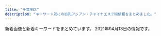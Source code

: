 ```yaml
---
title: "千葉地区"
description: "キーワード別にの巨乳アジアン・チャイナエステ嬢情報をまとめました。"
---
```


新着画像と新着キーワードをまとめています。
2021年04月13日の情報です。

<DmmAffiliateIns />
<KeywordTable
  shops={
    [
    {
        "station": "JR\u7a32\u6bdb\u99c5\u6771\u53e3",
        "keywords": {
            "F": 1,
            "88": 1
        },
        "img_links": [
            "http://rosabella.red/_src/40198591/wechatimg343.jpg",
            "http://rosabella.red/_src/40198015/download.jpg",
            "http://rosabella.red/_src/54543228/wechatimg568.jpg",
            "http://rosabella.red/_src/40198025/download-5.jpg",
            "http://rosabella.red/_src/50390306/wechatimg1084.jpg",
            "http://rosabella.red/_src/53575326/3361616039248_.pic.jpg",
            "http://rosabella.red/_src/53868767/wechatimg1084.jpg",
            "http://rosabella.red/_src/51699440/wechatimg24_20210111165414829.jpg",
            "http://rosabella.red/_src/53575334/3361616039248_.pic.jpg",
            "http://rosabella.red/_src/53868762/wechatimg1084.jpg",
            "http://rosabella.red/_src/53575246/3361616039248_.pic.jpg",
            "http://rosabella.red/_src/54543221/wechatimg568.jpg",
            "http://rosabella.red/_src/51699442/wechatimg24_20210111165414829.jpg",
            "http://rosabella.red/_src/54543242/wechatimg568.jpg",
            "http://rosabella.red/_src/40198590/wechatimg343.jpg",
            "http://rosabella.red/_src/40198073/s_pick.jpg",
            "http://rosabella.red/_src/54543224/wechatimg568.jpg",
            "http://rosabella.red/_src/53575320/3361616039248_.pic.jpg",
            "http://rosabella.red/_src/40198029/s_pick.jpg",
            "http://rosabella.red/_src/53575336/3361616039248_.pic.jpg",
            "http://rosabella.red/_src/40198080/s_face.jpg",
            "http://rosabella.red/_src/40198159/s_pick.jpg",
            "http://rosabella.red/_src/40198186/s_pick.jpg",
            "http://rosabella.red/_src/40198017/download-1.jpg",
            "http://rosabella.red/_src/52706495/wechatimg206.jpg",
            "http://rosabella.red/_src/40198045/s_face.jpg",
            "http://rosabella.red/_src/52706085/wechatimg206.jpg",
            "http://rosabella.red/_src/40198223/wx00020615-171913%402x.png",
            "http://rosabella.red/_src/54543244/wechatimg568.jpg",
            "http://rosabella.red/_src/40198168/wx00020615-171913%402x.png",
            "http://rosabella.red/_src/40198214/s_pick.jpg",
            "http://rosabella.red/_src/40198162/s_face.jpg",
            "http://rosabella.red/_src/40198093/wx00020615-171913%402x.png",
            "http://rosabella.red/_src/53575335/3361616039248_.pic.jpg",
            "http://rosabella.red/_src/52706195/wechatimg206.jpg",
            "http://rosabella.red/_src/40198189/s_face.jpg",
            "http://rosabella.red/_src/40198220/s_info.jpg",
            "http://rosabella.red/_src/53868760/wechatimg1084.jpg",
            "http://rosabella.red/_src/44488629/cam-1.jpg",
            "http://rosabella.red/_src/40198014/sign.png",
            "http://rosabella.red/_src/49759165/wechatimg343.jpg",
            "http://rosabella.red/_src/53575325/3361616039248_.pic.jpg",
            "http://rosabella.red/_src/51699437/wechatimg24_20210111165414829.jpg",
            "http://rosabella.red/_src/40198065/wx00020615-171913%402x.png",
            "http://rosabella.red/_src/40198090/s_info.jpg",
            "http://rosabella.red/_src/51699415/wechatimg24_20210111165414829.jpg",
            "http://rosabella.red/_src/40198019/download-2.jpg",
            "http://rosabella.red/_src/54543243/wechatimg568.jpg",
            "http://rosabella.red/_src/54543219/wechatimg568.jpg",
            "http://rosabella.red/_src/40198217/s_face.jpg",
            "http://rosabella.red/_src/40198143/s_staff01.jpg",
            "http://rosabella.red/_src/40198021/download-3.jpg",
            "http://rosabella.red/_src/40198192/s_info.jpg",
            "http://rosabella.red/_src/52706194/wechatimg206.jpg",
            "http://rosabella.red/_src/40198588/wechatimg343.jpg",
            "http://rosabella.red/_src/40198165/s_info.jpg",
            "http://rosabella.red/_src/52706170/wechatimg206.jpg",
            "http://rosabella.red/_src/50390318/wechatimg1084.jpg",
            "http://rosabella.red/_src/40198023/download-4.jpg",
            "http://rosabella.red/_src/50390319/wechatimg1084.jpg",
            "http://rosabella.red/_src/40198195/wx00020615-171913%402x.png",
            "http://rosabella.red/_src/51699434/wechatimg24_20210111165414829.jpg",
            "http://rosabella.red/_src/40198298/wechatimg343.jpg",
            "http://rosabella.red/_src/52706193/wechatimg206.jpg",
            "http://rosabella.red/_src/40198062/s_info.jpg",
            "http://rosabella.red/_src/51699441/wechatimg24_20210111165414829.jpg",
            "http://rosabella.red/_src/50390320/wechatimg1084.jpg",
            "http://rosabella.red/_src/52706514/wechatimg206.jpg"
        ],
        "name": "\u9e97\u3046\u3089\u3089",
        "url": "http://rosabella.red/"
    },
    {
        "keywords": {
            "89": 1,
            "87": 9,
            "D": 9,
            "90": 1,
            "E": 2
        },
        "url": "http://www.mosimosi.esturl.com/",
        "station": "JR\u6d25\u7530\u6cbc\u99c5\u5317\u53e3",
        "img_links": [
            "http://www.mosimosi.esturl.com/files/020.jpg",
            "http://www.mosimosi.esturl.com/img/nav-002.png",
            "http://www.mosimosi.esturl.com/img/stt.jpg",
            "http://www.mosimosi.esturl.com/files/021.jpg",
            "http://www.mosimosi.esturl.com/files/014.jpg",
            "http://www.mosimosi.esturl.com/img/nav-001.png",
            "http://www.mosimosi.esturl.com/files/019.jpg",
            "http://www.mosimosi.esturl.com/img/nav-006.png",
            "http://www.mosimosi.esturl.com/img/nav-004.png",
            "http://www.mosimosi.esturl.com/files/023.jpg",
            "http://www.mosimosi.esturl.com/img/tel.png",
            "http://www.mosimosi.esturl.com/files/011.jpg",
            "http://www.mosimosi.esturl.com/files/017.jpg",
            "http://www.mosimosi.esturl.com/img/stb.jpg",
            "http://www.mosimosi.esturl.com/files/022.jpg",
            "http://www.mosimosi.esturl.com/files/018.jpg",
            "http://www.mosimosi.esturl.com/img/nav-003.png",
            "http://www.mosimosi.esturl.com/files/015.jpg",
            "http://www.mosimosi.esturl.com/img/top01.png",
            "http://www.mosimosi.esturl.com/img/nav-005.png",
            "http://www.mosimosi.esturl.com/files/016.jpg"
        ],
        "name": "\u3082\u3057\u3082\u3057Baby"
    },
    {
        "img_links": [
            "http://hani.iest.info/photos/sites/18/2020/06/2020060903502282.jpg",
            "http://hani.iest.info/images/s3.jpg",
            "http://hani.iest.info/photos/sites/18/2019/10/2019100602133354.jpg",
            "http://hani.iest.info/photos/sites/18/2019/12/2019122008033171.jpg",
            "http://hani.iest.info/photos/sites/18/2019/10/2019100602133666.jpg",
            "http://hani.iest.info/images/mobile.jpg",
            "http://hani.iest.info/photos/sites/18/2019/10/201910060213369.jpg",
            "http://hani.iest.info/images/room4.jpg",
            "http://hani.iest.info/photos/sites/18/2019/10/2019100602133621.jpg",
            "http://hani.iest.info/photos/sites/18/2019/12/2019122008033573.jpg",
            "http://hani.iest.info/images/s1.jpg",
            "http://hani.iest.info/images/room2.jpg",
            "http://hani.iest.info/photos/sites/18/2020/05/2020052207375063.jpg",
            "http://hani.iest.info/photos/sites/18/2019/10/201910060213393.jpg",
            "http://hani.iest.info/photos/sites/18/2020/04/2020040603070417.jpg",
            "http://hani.iest.info/images/acc1.jpg",
            "http://hani.iest.info/photos/sites/18/2019/10/2019101407222923.jpg",
            "http://hani.iest.info/images/top.png",
            "http://hani.iest.info/photos/sites/18/2020/04/2020040603065891.jpg",
            "http://hani.iest.info/images/s_link.png",
            "http://hani.iest.info/images/acc3.jpg",
            "http://hani.iest.info/photos/sites/18/2019/11/2019112910073821.jpg",
            "http://hani.iest.info/photos/sites/18/2019/12/201912200803389.jpg",
            "http://hani.iest.info/images/room3.jpg",
            "http://hani.iest.info/images/news.png",
            "http://hani.iest.info/photos/sites/18/2019/10/2019101903334729.jpg",
            "http://hani.iest.info/photos/sites/18/2020/02/2020022704442031.jpg",
            "http://hani.iest.info/photos/sites/18/2019/10/2019100602133570.jpg",
            "http://hani.iest.info/photos/sites/18/2019/10/201910060213371.jpg",
            "http://hani.iest.info/photos/sites/18/2020/06/2020060903502382.jpg",
            "http://hani.iest.info/photos/sites/18/2019/12/2019120309530549.jpg",
            "http://hani.iest.info/images/acc2.jpg",
            "http://hani.iest.info/photos/sites/18/2019/10/2019101407222356.jpg",
            "http://hani.iest.info/photos/sites/18/2019/10/2019100602133829.jpg",
            "http://hani.iest.info/images/s_staff.png",
            "http://hani.iest.info/photos/sites/18/2020/02/2020022704441935.jpg",
            "http://hani.iest.info/photos/sites/18/2020/06/2020060903502311.jpg",
            "http://hani.iest.info/images/room1.jpg"
        ],
        "name": "Hani\u30fb\u30cf\u30cb",
        "keywords": {
            "84": 32,
            "89": 16,
            "85": 32,
            "F": 48,
            "D": 96,
            "E": 48,
            "88": 16,
            "86": 64,
            "\u30bb\u30af\u30b7\u30fc": 16,
            "C": 48,
            "87": 80
        },
        "station": "JR\u897f\u5343\u8449\u99c5\u5357\u53e3",
        "url": "http://hani.iest.info/"
    },
    {
        "url": "http://aroma-esthe.blue",
        "name": "\u30e4\u30fc\u30db\u30fc",
        "station": "\u516b\u5343\u4ee3\u53f0\u99c5\u6771\u53e3",
        "img_links": [
            "http://aroma-esthe.blue/img/f1.jpg",
            "http://aroma-esthe.blue/img/t5.jpg",
            "http://aroma-esthe.blue/img/no.png",
            "http://aroma-esthe.blue/img/st4.jpg",
            "http://aroma-esthe.blue/img/st1.jpg",
            "http://aroma-esthe.blue/img/t1.jpg",
            "http://aroma-esthe.blue/img/stt3.jpg",
            "http://aroma-esthe.blue/img/t6.jpg",
            "http://aroma-esthe.blue/img/t2.jpg",
            "http://aroma-esthe.blue/img/st2.jpg",
            "http://aroma-esthe.blue/img/t3.jpg",
            "http://aroma-esthe.blue/img/nosta.jpg",
            "http://aroma-esthe.blue/img/stt1.jpg",
            "http://aroma-esthe.blue/img/noo.png",
            "http://aroma-esthe.blue/img/top.jpg",
            "http://aroma-esthe.blue/img/sm.jpg",
            "http://aroma-esthe.blue/img/t4.jpg",
            "http://aroma-esthe.blue/img/st3.jpg"
        ],
        "keywords": {
            "D": 3,
            "E": 1,
            "88": 1,
            "86": 3
        }
    },
    {
        "url": "http://lolita.jpest.net/",
        "keywords": {},
        "name": "Dear",
        "station": "JR\u7a32\u6bdb\u99c5\u6771\u53e3",
        "img_links": [
            "http://lolita.jpest.net/uploads//sites/28/2021/03/g-1.jpg",
            "http://lolita.jpest.net/uploads//sites/28/2020/11/g1-2.jpg",
            "http://lolita.jpest.net/uploads//sites/28/2021/01/001.jpg",
            "http://lolita.jpest.net/uploads//sites/28/2020/11/con03.jpg",
            "http://lolita.jpest.net/uploads//sites/28/2020/11/g3-2-225x300.jpg",
            "http://lolita.jpest.net/uploads//sites/28/2020/11/staff.jpg",
            "http://lolita.jpest.net/uploads//sites/28/2021/04/g.jpg",
            "http://lolita.jpest.net/uploads//sites/28/2021/03/g1.jpg",
            "http://lolita.jpest.net/uploads//sites/28/2020/11/home.png",
            "http://lolita.jpest.net/uploads//sites/28/2020/11/tel-1.png",
            "http://lolita.jpest.net/uploads//sites/28/2021/03/g2.jpg",
            "http://lolita.jpest.net/uploads//sites/28/2020/11/g2-2.jpg",
            "http://lolita.jpest.net/uploads//sites/28/2020/11/g2-3-225x300.jpg",
            "http://lolita.jpest.net/uploads//sites/28/2020/12/req_03.jpg",
            "http://lolita.jpest.net/uploads//sites/28/2020/11/con01.jpg",
            "http://lolita.jpest.net/uploads//sites/28/2020/11/g3-2.jpg",
            "http://lolita.jpest.net/uploads//sites/28/2020/11/con02.jpg"
        ]
    },
    {
        "name": "\u611b",
        "url": "http://ai.es-relax.info/",
        "station": "\u52dd\u7530\u53f0\u99c5\u5357\u53e3",
        "img_links": [
            "http://ai.es-relax.info/images/info (2).jpg",
            "http://ai.es-relax.info/gals/mimi1.jpg",
            "http://ai.es-relax.info/gals/remi2.jpg",
            "http://ai.es-relax.info/images/info (4).jpg",
            "http://ai.es-relax.info/images/kp2.jpg",
            "http://ai.es-relax.info/gals/natumi2.jpg",
            "http://ai.es-relax.info/gals/yui1.jpg",
            "http://ai.es-relax.info/gals/yui2.jpg",
            "http://ai.es-relax.info/gals/ayumi1.jpg",
            "http://ai.es-relax.info/gals/ayumi2.jpg",
            "http://ai.es-relax.info/images/info (3).jpg",
            "http://ai.es-relax.info/gals/remi1.jpg",
            "http://ai.es-relax.info/gals/aya2.jpg",
            "http://ai.es-relax.info/images/info (1).jpg",
            "http://ai.es-relax.info/gals/natumi1.jpg",
            "http://ai.es-relax.info/gals/aya1.jpg",
            "http://ai.es-relax.info/gals/mimi2.jpg",
            "http://ai.es-relax.info/images/qr.jpg",
            "http://ai.es-relax.info/images/kp.jpg"
        ],
        "keywords": {}
    },
    {
        "station": "\u516b\u5343\u4ee3\u53f0\u99c5\u897f\u53e3",
        "name": "Happiness",
        "img_links": [
            "http://happiness.jpn.vin/images/sp_tit_staff.png",
            "http://happiness.jpn.vin/images/top.png",
            "http://happiness.jpn.vin/photos/sites/52/2020/06/2020061307230771.jpg",
            "http://happiness.jpn.vin/images/img_service02.jpg",
            "http://happiness.jpn.vin/images/room8.jpg",
            "http://happiness.jpn.vin/images/sp_tit_news.png",
            "http://happiness.jpn.vin/images/room6.jpg",
            "http://happiness.jpn.vin/images/room7.jpg",
            "http://happiness.jpn.vin/images/end.png",
            "http://happiness.jpn.vin/images/img_service01.jpg",
            "http://happiness.jpn.vin/photos/sites/52/2020/06/2020061106010711.jpg",
            "http://happiness.jpn.vin/images/link_nav01.jpg",
            "http://happiness.jpn.vin/images/room5.jpg",
            "http://happiness.jpn.vin/images/img_service03.jpg",
            "http://happiness.jpn.vin/images/link_nav04.jpg",
            "http://happiness.jpn.vin/images/sp_nav02.png",
            "http://happiness.jpn.vin/images/re.png",
            "http://happiness.jpn.vin/images/link_nav02.jpg",
            "http://happiness.jpn.vin/images/link_nav06.jpg",
            "http://happiness.jpn.vin/photos/sites/52/2020/06/2020061106025814.jpg",
            "http://happiness.jpn.vin/images/sp_end.jpg",
            "http://happiness.jpn.vin/images/link_nav05.jpg",
            "http://happiness.jpn.vin/photos/sites/52/2020/10/2020100102525072.jpg",
            "http://happiness.jpn.vin/images/sp_nav01.png",
            "http://happiness.jpn.vin/images/card.png",
            "http://happiness.jpn.vin/images/sp_nav03.png",
            "http://happiness.jpn.vin/images/sp_top.jpg",
            "http://happiness.jpn.vin/images/link_nav03.jpg",
            "http://happiness.jpn.vin/photos/sites/52/2020/06/2020061105480355.jpg"
        ],
        "url": "http://happiness.jpn.vin/",
        "keywords": {
            "C": 12,
            "85": 6,
            "87": 12,
            "86": 12,
            "D": 30
        }
    },
    {
        "name": "\u8309\u8389\u82b1",
        "station": "JR\u516b\u5e61\u5bbf\u99c5\u897f\u53e3",
        "keywords": {
            "D": 2,
            "86": 2
        },
        "img_links": [
            "http://massage-est.net/images/cg02.jpg",
            "http://massage-est.net/images/nav-004.png",
            "http://massage-est.net/images/tel.png",
            "http://massage-est.net/images/nav-002.png",
            "http://massage-est.net/images/nav-003.png",
            "http://massage-est.net/images/nav-005.png",
            "http://massage-est.net/images/nav-006.png",
            "http://massage-est.net/images/no.png",
            "http://massage-est.net/images/cg05.jpg",
            "http://massage-est.net/images/nav-001.png"
        ],
        "url": "http://massage-est.net/"
    },
    {
        "url": "http://biretter.xyz/",
        "station": "\u5343\u8449\u4e2d\u592e\u99c5\u897f\u53e3",
        "keywords": {
            "88": 1,
            "86": 1,
            "D": 2,
            "85": 2,
            "H": 1
        },
        "img_links": [
            "http://biretter.xyz/static/picture/nav01.png",
            "http://biretter.xyz/uploads/200212/202007261153576_jpg_300X400.jpg",
            "http://biretter.xyz/static/picture/m-top04.png",
            "http://biretter.xyz/static/picture/nav03.png",
            "http://biretter.xyz/static/picture/m-top03.png",
            "http://biretter.xyz/static/picture/nav02.png",
            "http://biretter.xyz/static/picture/m-top02.png",
            "http://biretter.xyz/uploads/200713/1-200G3125S5934.jpg",
            "http://biretter.xyz/static/picture/sp-tel.png",
            "http://biretter.xyz/uploads/200212/\u00e5\u00be\u00ae\u00e4\u00bf\u00a1\u00e5\u009b\u00be\u00e7\u0089\u0087_20200730130355.jpg",
            "http://biretter.xyz/static/picture/nav04.png",
            "http://biretter.xyz/static/picture/m-head03.png",
            "http://biretter.xyz/static/picture/nav06.png",
            "http://biretter.xyz/uploads/210323/1-210323131023340.jpg",
            "http://biretter.xyz/static/picture/sp-qizu.png",
            "http://biretter.xyz/static/picture/nav05.png",
            "http://biretter.xyz/uploads/200212/\u5fae\u4fe1\u56fe\u7247_20200730130355.jpg"
        ],
        "name": "37.5\u2103"
    },
    {
        "img_links": [
            "http://www.aya-esthe.xyz/files/005-02.jpg",
            "http://www.aya-esthe.xyz/images/interior_t.jpg",
            "http://www.aya-esthe.xyz/files/027-03.jpg",
            "http://www.aya-esthe.xyz/images/news.jpg",
            "http://www.aya-esthe.xyz/files/006.jpg",
            "http://www.aya-esthe.xyz/images/tel.jpg",
            "http://www.aya-esthe.xyz/files/046-03.jpg",
            "http://www.aya-esthe.xyz/files/046-02.jpg",
            "http://www.aya-esthe.xyz/images/staff_t.jpg",
            "http://www.aya-esthe.xyz/files/003-03.jpg",
            "http://www.aya-esthe.xyz/files/006-03.jpg",
            "http://www.aya-esthe.xyz/files/051-02.jpg",
            "http://www.aya-esthe.xyz/files/045.jpg",
            "http://www.aya-esthe.xyz/files/003-02.jpg",
            "http://www.aya-esthe.xyz/files/054-03.jpg",
            "http://www.aya-esthe.xyz/files/046.jpg",
            "http://www.aya-esthe.xyz/files/051-03.jpg",
            "http://www.aya-esthe.xyz/files/054.jpg",
            "http://www.aya-esthe.xyz/files/003.jpg",
            "http://www.aya-esthe.xyz/images/head.jpg",
            "http://www.aya-esthe.xyz/files/005-03.jpg",
            "http://www.aya-esthe.xyz/files/006-02.jpg",
            "http://www.aya-esthe.xyz/images/link_t.jpg",
            "http://www.aya-esthe.xyz/files/051.jpg",
            "http://www.aya-esthe.xyz/files/005.jpg",
            "http://www.aya-esthe.xyz/files/045-03.jpg",
            "http://www.aya-esthe.xyz/images/sys1.jpg",
            "http://www.aya-esthe.xyz/images/int2.jpg",
            "http://www.aya-esthe.xyz/files/027-02.jpg",
            "http://www.aya-esthe.xyz/files/027.jpg",
            "http://www.aya-esthe.xyz/images/mobile.jpg",
            "http://www.aya-esthe.xyz/files/045-02.jpg",
            "http://www.aya-esthe.xyz/files/054-02.jpg"
        ],
        "keywords": {
            "C": 1,
            "E": 1,
            "86": 2,
            "D": 5,
            "87": 3,
            "85": 1,
            "93": 2
        },
        "url": "http://www.aya-esthe.xyz/",
        "name": "\u5f69 \u3042\u3084",
        "station": "JR\u7a32\u6bdb\u99c5\u6771\u53e3"
    },
    {
        "name": "with you",
        "img_links": [
            "http://www.with-you.xyz/Uploads/News/604ef9c5646ef.jpg",
            "http://www.with-you.xyz/Uploads/News/6058318102681.jpg",
            "http://www.with-you.xyz/Uploads/user/5aefb0da5df20.jpg",
            "http://www.with-you.xyz/ueditor/php/upload/image/20180507/1525658576587164.png",
            "http://www.with-you.xyz/Uploads/News/6045c8ad0f0ea.jpg",
            "http://www.with-you.xyz/Uploads/user/5aefb12fd808d.jpg",
            "http://www.with-you.xyz/Uploads/News/6018e6a2e615d.jpg",
            "http://www.with-you.xyz/ueditor/php/upload/image/20180509/1525834473168892.png",
            "http://www.with-you.xyz/Public/Reception/picture/news.png",
            "http://www.with-you.xyz/Uploads/user/5aefb1192c299.jpg",
            "http://www.with-you.xyz/Uploads/News/6073afa4b26eb.jpg",
            "http://www.with-you.xyz/Uploads/user/5aefb0beaf05c.jpg",
            "http://www.with-you.xyz/Uploads/News/60615e98e12fb.jpg",
            "http://www.with-you.xyz/Uploads/News/603c771dd0d06.jpg",
            "http://www.with-you.xyz/Uploads/News/6020f6f77b88e.jpg",
            "http://www.with-you.xyz/Public/Reception/picture/staff-bar.png",
            "http://www.with-you.xyz/ueditor/php/upload/image/20180508/1525743921831574.png",
            "http://www.with-you.xyz/Uploads/News/606bbd0713603.jpg",
            "http://www.with-you.xyz/Uploads/News/6029da8ea58af.jpg",
            "http://www.with-you.xyz/ueditor/php/upload/image/20180507/1525658571678747.png",
            "http://www.with-you.xyz/ueditor/php/upload/image/20180508/1525743116677647.jpg",
            "http://www.with-you.xyz/Uploads/News/60331355bced0.jpg",
            "http://www.with-you.xyz/Public/Reception/picture/pick_staff6.jpg"
        ],
        "keywords": {
            "\u4e73": 3
        },
        "url": "http://www.with-you.xyz/",
        "station": "JR\u5343\u8449\u99c5\u6771\u53e3"
    },
    {
        "img_links": [
            "http://yuraku.xyz/_src/35726664/cam.jpg",
            "http://yuraku.xyz/_src/18967520/_dsf3394.jpg",
            "http://yuraku.xyz/_src/18967469/news.png",
            "http://yuraku.xyz/_src/18967510/img20170726235401893025.png",
            "http://yuraku.xyz/_src/18967516/_dsf3390.jpg",
            "http://yuraku.xyz/_src/18967522/img20170726235401893025.png",
            "http://yuraku.xyz/_src/18967458/1.png",
            "http://yuraku.xyz/_src/18967452/2.png",
            "http://yuraku.xyz/_src/18967466/img20170725121742291421.png",
            "http://yuraku.xyz/_src/18967486/sign-1.jpg",
            "http://yuraku.xyz/_src/18967447/_x1m6343.jpg",
            "http://yuraku.xyz/_src/18967484/img20170725142644542149.png",
            "http://yuraku.xyz/_src/20882128/img_2891.jpg",
            "http://yuraku.xyz/_src/18967479/sign-1.jpg",
            "http://yuraku.xyz/_src/18967527/sign.png",
            "http://yuraku.xyz/_src/51453457/wechatimg458.jpg",
            "http://yuraku.xyz/_src/36849610/wechatimg195.jpg",
            "http://yuraku.xyz/_src/20882127/img_3017.jpg",
            "http://yuraku.xyz/_src/18967502/img20170726111759249054.png",
            "http://yuraku.xyz/_src/18967456/4.png",
            "http://yuraku.xyz/_src/18967450/top1.1.png",
            "http://yuraku.xyz/_src/18967460/5.png",
            "http://yuraku.xyz/_src/18967454/3.png",
            "http://yuraku.xyz/_src/18967497/sign.png",
            "http://yuraku.xyz/_src/18967514/_dsf3393.jpg",
            "http://yuraku.xyz/_src/18967464/_dsf3394.jpg",
            "http://yuraku.xyz/_src/36866010/wechatimg196.jpg",
            "http://yuraku.xyz/_src/18967446/img_2990.jpg",
            "http://yuraku.xyz/_src/53238401/wechatimg487.jpg",
            "http://yuraku.xyz/_src/18967518/_dsf3386.jpg",
            "http://yuraku.xyz/_src/18967448/cam.jpg",
            "http://yuraku.xyz/_src/18967526/sign.png",
            "http://yuraku.xyz/_src/18967463/_dsf3390.jpg",
            "http://yuraku.xyz/_src/18967495/img20170725223357156708.png",
            "http://yuraku.xyz/_src/18967465/_dsf3386.jpg"
        ],
        "keywords": {},
        "name": "\u60a0\u697d",
        "station": "\u5343\u8449\u4e2d\u592e\u99c5\u6771\u53e3",
        "url": "http://yuraku.xyz/"
    },
    {
        "img_links": [
            "http://aimise.com/images/240425-1210261S50276.png",
            "http://aimise.com/xj/004.jpg",
            "http://aimise.com/images/iyasi4.jpg",
            "http://aimise.com/images/an4.jpg",
            "http://aimise.com/images/an1.jpg",
            "http://aimise.com/images/iyasi7.jpg",
            "http://aimise.com/xj/02.jpg",
            "http://aimise.com/xj/03.jpg",
            "http://aimise.com/images/an3.jpg",
            "http://aimise.com/images/iyasi2.jpg",
            "http://aimise.com/xj/003.jpg",
            "http://aimise.com/xj/01.jpg",
            "http://aimise.com/xj/hf/4.jpg",
            "http://aimise.com/xj/001.jpg",
            "http://aimise.com/images/iyasi5.jpg",
            "http://aimise.com/images/an5.jpg",
            "http://aimise.com/xj/hf/2.jpg",
            "http://aimise.com/images/an2.jpg",
            "http://aimise.com/images/iyasi3.jpg",
            "http://aimise.com/xj/006.jpg",
            "http://aimise.com/images/iyasi6.jpg",
            "http://aimise.com/images/an6.jpg",
            "http://aimise.com/images/iyasi8.jpg",
            "http://aimise.com/xj/hf/3.jpg",
            "http://aimise.com/xj/005.jpg",
            "http://aimise.com/xj/hf/1.jpg",
            "http://aimise.com/xj/002.jpg"
        ],
        "url": "http://aimise.com/",
        "keywords": {},
        "name": "\u91d1\u73b2\u74cf-\u30ad\u30f3\u30ec\u30fc\u30ed\u30fc-",
        "station": "\u9ad8\u6839\u6728\u6238\u99c5\u5357\u53e3"
    },
    {
        "img_links": [],
        "keywords": {},
        "url": "http://estela-spa.ests.jp/",
        "name": "\u30eb\u30d3\u30fc",
        "station": "\u5343\u8449\u4e2d\u592e\u99c5\u897f\u53e3"
    },
    {
        "url": "http://xn--cckzerb5br7a.net/",
        "station": "\u5317\u7fd2\u5fd7\u91ce\u99c5",
        "name": "\u685c",
        "img_links": [
            "http://xn--cckzerb5br7a.net/images/cg03.jpg",
            "http://xn--cckzerb5br7a.net/images/cg04.jpg",
            "http://xn--cckzerb5br7a.net/images/cg05.jpg",
            "http://xn--cckzerb5br7a.net/images/cg02.jpg",
            "http://xn--cckzerb5br7a.net/images/cg01.jpg",
            "http://xn--cckzerb5br7a.net/images/bj3.jpg"
        ],
        "keywords": {
            "85": 1,
            "87": 1,
            "E": 2,
            "D": 3,
            "86": 3
        }
    },
    {
        "url": "http://riversopdd.site/",
        "img_links": [
            "http://riversopdd.site/uploads/201102/1-201102145U1P3.jpg",
            "http://riversopdd.site/uploads/200605/1-2006051J64E48.jpg",
            "http://riversopdd.site/uploads/201016/1-2010161601241L.jpg",
            "http://riversopdd.site/uploads/201230/1-201230143424H5.jpg",
            "http://riversopdd.site/static/picture/nav-006.png",
            "http://riversopdd.site/uploads/200807/1-200PG63506145.jpg",
            "http://riversopdd.site/static/picture/nav-002.png",
            "http://riversopdd.site/uploads/191021/1-191021125359649.jpg",
            "http://riversopdd.site/static/picture/top003.jpg",
            "http://riversopdd.site/static/picture/nav-001.png",
            "http://riversopdd.site/static/picture/nav-003.png",
            "http://riversopdd.site/uploads/191206/1-191206102GaK.jpg",
            "http://riversopdd.site/uploads/191021/1-19102112532L42.jpg",
            "http://riversopdd.site/static/picture/nav-004.png",
            "http://riversopdd.site/static/picture/nav-005.png",
            "http://riversopdd.site/static/picture/top01.png",
            "http://riversopdd.site/uploads/210128/1-21012Q40403C5.jpg",
            "http://riversopdd.site/static/picture/left.jpg",
            "http://riversopdd.site/static/picture/tel.png",
            "http://riversopdd.site/uploads/200218/1-20021QG51A56.jpg",
            "http://riversopdd.site/static/picture/right.jpg"
        ],
        "station": "JR\u8607\u6211\u99c5\u897f\u53e3",
        "name": "\u7761\u84ee\u82b1",
        "keywords": {
            "F": 1,
            "86": 4,
            "94": 1,
            "88": 1,
            "85": 4,
            "C": 3,
            "D": 6
        }
    },
    {
        "name": "\u30b5\u30d5\u30a1\u30a4\u30a2",
        "img_links": [
            "http://chiba-sapphire.net/images/bar-interior.png",
            "http://chiba-sapphire.net/images/b-qr.png",
            "http://chiba-sapphire.net/images/bar-staff.png",
            "http://chiba-sapphire.net/images/kazari.png",
            "http://chiba-sapphire.net/images/c-top.png",
            "http://chiba-sapphire.net/staff/s-miyu.jpg",
            "http://chiba-sapphire.net/images/b-taisaku.png",
            "http://chiba-sapphire.net/images/index-enter.png",
            "http://chiba-sapphire.net/images/copyright.png",
            "http://chiba-sapphire.net/staff/s-yuki.jpg",
            "http://chiba-sapphire.net/images/side-twitter.png",
            "http://chiba-sapphire.net/images/side-info.png",
            "http://chiba-sapphire.net/images/c-interior.png",
            "http://chiba-sapphire.net/staff/s-risa.jpg",
            "http://chiba-sapphire.net/images/cam.png",
            "http://chiba-sapphire.net/staff/s-eri.jpg",
            "http://chiba-sapphire.net/staff/s-aya.jpg",
            "http://chiba-sapphire.net/images/c-staff.png"
        ],
        "keywords": {},
        "station": "\u5343\u8449\u4e2d\u592e\u99c5\u897f\u53e3",
        "url": "http://chiba-sapphire.net/"
    },
    {
        "name": "\u60a0\u60a0\uff5e\u3086\u3046\u3086\u3046\uff5e",
        "station": "JR\u4f50\u5009\u99c5\u5317\u53e3",
        "url": "http://massage-relax.xyz/",
        "keywords": {
            "86": 10,
            "85": 2,
            "E": 4,
            "D": 8
        },
        "img_links": [
            "http://massage-relax.xyz/images/r3.jpg",
            "http://massage-relax.xyz/images/line.png",
            "http://massage-relax.xyz/images/tit1.jpg",
            "http://massage-relax.xyz/images/no.png",
            "http://massage-relax.xyz/images/r2.jpg",
            "http://massage-relax.xyz/images/r1.jpg",
            "http://massage-relax.xyz/images/cg06.jpg",
            "http://massage-relax.xyz/images/head.jpg",
            "http://massage-relax.xyz/images/cg01.jpg",
            "http://massage-relax.xyz/images/cg07.jpg",
            "http://massage-relax.xyz/images/r4.jpg",
            "http://massage-relax.xyz/images/fla.jpg",
            "http://massage-relax.xyz/images/tit3.jpg",
            "http://massage-relax.xyz/images/tit2.jpg",
            "http://massage-relax.xyz/images/cg02.jpg",
            "http://massage-relax.xyz/images/tit4.jpg",
            "http://massage-relax.xyz/link/menlog.jpg",
            "http://massage-relax.xyz/images/cg03.jpg",
            "http://massage-relax.xyz/images/cg05.jpg"
        ]
    },
    {
        "url": "http://yasuragi.jps.cm/",
        "keywords": {
            "86": 3,
            "C": 14,
            "D": 2,
            "E": 1
        },
        "name": "\u3084\u3059\u3089\u304e",
        "station": "\u5343\u8449\u4e2d\u592e\u99c5\u6771\u53e3",
        "img_links": [
            "http://yasuragi.jps.cm/photos/sites/52/2019/07/2019071306262265.jpg",
            "http://yasuragi.jps.cm/images/news2.jpg",
            "http://yasuragi.jps.cm/images/room1.jpg",
            "http://yasuragi.jps.cm/images/room3.jpg",
            "http://yasuragi.jps.cm/images/news_dz.jpg",
            "http://yasuragi.jps.cm/images/top.jpg",
            "http://yasuragi.jps.cm/images/top2.jpg",
            "http://yasuragi.jps.cm/photos/sites/52/2020/12/2020120108410335.jpg",
            "http://yasuragi.jps.cm/photos/sites/52/2017/01/staff3.jpg",
            "http://yasuragi.jps.cm/images/mobile.jpg",
            "http://yasuragi.jps.cm/images/r1.jpg",
            "http://yasuragi.jps.cm/photos/sites/52/2021/02/202102170516289.jpg",
            "http://yasuragi.jps.cm/images/room4.jpg",
            "http://yasuragi.jps.cm/images/top1.jpg",
            "http://yasuragi.jps.cm/images/room2.jpg",
            "http://yasuragi.jps.cm/photos/sites/52/2020/12/2020121904260837.jpg",
            "http://yasuragi.jps.cm/images/staff1.jpg",
            "http://yasuragi.jps.cm/images/news.jpg"
        ]
    },
    {
        "img_links": [
            "http://otona-room.work/head_2_3705_1542686088990068.jpg",
            "http://otona-room.work/staff_7611_1551333114399883.jpeg",
            "http://otona-room.work/furo.jpg",
            "http://otona-room.work/3.jpg",
            "http://otona-room.work/g2.jpg",
            "http://otona-room.work/staff_5630_1549447096342302.jpg",
            "http://otona-room.work/staff_5562_1531961868171342.jpg",
            "http://otona-room.work/b3.jpg",
            "http://otona-room.work/staff_5562_1531961868171342.jpeg",
            "http://otona-room.work/5.jpg",
            "http://otona-room.work/b2.jpg",
            "http://otona-room.work/4.jpg",
            "http://otona-room.work/0.jpg",
            "http://otona-room.work/staff_7611_1551333114399883.jpg",
            "http://otona-room.work/1.jpg",
            "http://otona-room.work/2.jpg",
            "http://otona-room.work/movie.png",
            "http://otona-room.work/head_1_3705_1534384950723871.jpg"
        ],
        "station": "\u6804\u753a\u99c51\u756a\u53e3",
        "url": "http://otona-room.work/",
        "name": "\u6843\u6e90\u90f7",
        "keywords": {}
    },
    {
        "keywords": {},
        "station": "JR\u7a32\u6bdb\u99c5\u897f\u53e3",
        "name": "\u7a32\u6bdb \u7a76\u6975\u30e9\u30a6\u30a1\u30fc\u30ba",
        "url": "http://suijyonohana.oks.bz/",
        "img_links": []
    },
    {
        "img_links": [
            "https://beautytime.space/wp-content/uploads/2020/11/\u30ed\u30d3\u30fc20201113.jpg",
            "https://beautytime.space/wp-content/uploads/elementor/thumbs/staff4-1-owelqgr00ctf493ev3w1zjia2cihf8zxnq49xc9hc0.png",
            "https://beautytime.space/wp-content/uploads/2020/10/\u30a2\u30af\u30bb\u30b9\u30eb\u30fc\u30c82-1024x485.png",
            "https://beautytime.space/wp-content/uploads/2020/10/mmexport1604140517606.jpg",
            "https://beautytime.space/wp-content/uploads/elementor/thumbs/rina3-ozcekvwkqdljmcxrlasoi6p0ed9pcrmhowb1olewao.jpg",
            "https://beautytime.space/wp-content/uploads/elementor/thumbs/ayumi-p1e4ai767xx5vz0xcqd8l3yfna7x76gyoesoburif4.jpg",
            "https://beautytime.space/wp-content/uploads/2020/10/DSC08765-scaled.jpg",
            "https://beautytime.space/wp-content/uploads/2021/02/\u30ad\u30e3\u30f3\u30da\u30fc\u30f34-2-768x543.png",
            "https://beautytime.space/wp-content/uploads/2020/10/\u30a2\u30af\u30bb\u30b9\u30eb\u30fc\u30c83-1024x483.png",
            "https://beautytime.space/wp-content/uploads/2021/02/\u4fa1\u683c\u886820210203.png",
            "https://beautytime.space/wp-content/uploads/elementor/thumbs/staff1-owelm8h5970yvf8lka2hrlxltxd0sa7f2sfm6ij9c0.jpg",
            "https://beautytime.space/wp-content/uploads/2020/10/\u30a2\u30af\u30bb\u30b9\u30eb\u30fc\u30c81-1024x489.png",
            "https://yoga.oceanwp.org/wp-content/uploads/2016/09/avatar.jpg",
            "https://beautytime.space/wp-content/uploads/elementor/thumbs/yuka-p50lu8ddrj4jzit1n7g1xcrmco1jnmazdqu6br4cn4.jpg"
        ],
        "name": "\u30d3\u30e5\u30fc\u30c6\u30a3\u30fc\u30bf\u30a4\u30e0",
        "url": "https://beautytime.space/",
        "keywords": {},
        "station": "\u5317\u7fd2\u5fd7\u91ce\u99c5"
    },
    {
        "name": "\u30e9\u30e0\u30b8",
        "img_links": [
            "http://lambsey.ies.bz/images/staff_bj4.png",
            "http://lambsey.ies.bz/photos/sites/68/2021/04/2021040407573857.jpg",
            "http://lambsey.ies.bz/images/zi_staff.png",
            "http://lambsey.ies.bz/photos/sites/68/2021/03/2021032410243538.jpg",
            "http://lambsey.ies.bz/photos/sites/68/2021/04/2021040407573749.jpg",
            "http://lambsey.ies.bz/images/info.jpg",
            "http://lambsey.ies.bz/images/room3.jpg",
            "http://lambsey.ies.bz/photos/sites/68/2021/04/2021040407573590.jpg",
            "http://lambsey.ies.bz/images/line1.png",
            "http://lambsey.ies.bz/photos/sites/68/2020/07/2020071309484619.jpg",
            "http://lambsey.ies.bz/images/top.jpg",
            "http://lambsey.ies.bz/images/s_news.png",
            "http://lambsey.ies.bz/photos/sites/68/2020/07/2020071309484790.jpg",
            "http://lambsey.ies.bz/photos/sites/68/2021/04/2021041215454319.jpg",
            "http://lambsey.ies.bz/images/room2.jpg",
            "http://lambsey.ies.bz/images/room4.jpg",
            "http://lambsey.ies.bz/images/room1.jpg"
        ],
        "keywords": {
            "C": 13,
            "83": 7,
            "85": 7,
            "D": 42,
            "86": 28
        },
        "station": "JR\u56db\u8857\u9053\u99c5\u5317\u53e3",
        "url": "http://lambsey.ies.bz/"
    },
    {
        "url": "https://tenshinomori.xyz.mn/",
        "station": "JR\u6d25\u7530\u6cbc\u99c5\u5317\u53e3",
        "name": "\u5929\u4f7f\u306e\u68ee",
        "img_links": [
            "https://tenshinomori.xyz.mn/images/m12.jpg",
            "https://tenshinomori.xyz.mn/images/room3.jpg",
            "https://tenshinomori.xyz.mn/images/m8.jpg",
            "https://tenshinomori.xyz.mn/images/s_massage.png",
            "https://tenshinomori.xyz.mn/images/room4.jpg",
            "https://tenshinomori.xyz.mn/photos/sites/11/2020/12/2020121613443586.jpg",
            "https://tenshinomori.xyz.mn/photos/sites/11/2021/04/2021040311010666.jpg",
            "https://tenshinomori.xyz.mn/images/room1.jpg",
            "https://tenshinomori.xyz.mn/photos/sites/11/2020/09/2020091111050813.jpg",
            "https://tenshinomori.xyz.mn/images/s1.png",
            "https://tenshinomori.xyz.mn/photos/sites/11/2020/09/2020091810504376-e1600835665263.jpg",
            "https://tenshinomori.xyz.mn/photos/sites/11/2020/12/2020121016271562.jpg",
            "https://tenshinomori.xyz.mn/images/top.png",
            "https://tenshinomori.xyz.mn/images/s_link.png",
            "https://tenshinomori.xyz.mn/images/s3.png",
            "https://tenshinomori.xyz.mn/images/m9.jpg",
            "https://tenshinomori.xyz.mn/images/s_staff.png",
            "https://tenshinomori.xyz.mn/images/m10.jpg",
            "https://tenshinomori.xyz.mn/images/info.jpg",
            "https://tenshinomori.xyz.mn/photos/sites/11/2021/04/2021040311010754.jpg",
            "https://tenshinomori.xyz.mn/photos/sites/11/2021/01/2021010815482045.jpg",
            "https://tenshinomori.xyz.mn/photos/sites/11/2021/02/2021022516063829.jpg",
            "https://tenshinomori.xyz.mn/images/s_pick.png",
            "https://tenshinomori.xyz.mn/images/m11.jpg",
            "https://tenshinomori.xyz.mn/images/mobile.jpg",
            "https://tenshinomori.xyz.mn/images/m7.jpg",
            "https://tenshinomori.xyz.mn/images/m13.jpg",
            "https://tenshinomori.xyz.mn/images/m14.jpg",
            "https://tenshinomori.xyz.mn/photos/sites/11/2020/09/2020092918150341.jpg",
            "https://tenshinomori.xyz.mn/images/room2.jpg",
            "https://tenshinomori.xyz.mn/photos/sites/11/2021/02/2021021814154555.jpg",
            "https://tenshinomori.xyz.mn/photos/sites/11/2020/11/2020110419415087.jpg",
            "https://tenshinomori.xyz.mn/photos/sites/11/2020/09/2020091810504376.jpg",
            "https://tenshinomori.xyz.mn/images/s_news.png",
            "https://tenshinomori.xyz.mn/images/m15.jpg",
            "https://tenshinomori.xyz.mn/photos/sites/11/2021/04/2021040919092618.jpg",
            "https://tenshinomori.xyz.mn/photos/sites/11/2020/08/2020082801351383.jpg"
        ],
        "keywords": {
            "G": 14,
            "88": 14,
            "87": 84,
            "84": 42,
            "D": 100,
            "C": 36,
            "83": 14,
            "E": 42,
            "85": 14,
            "86": 14,
            "F": 14
        }
    },
    {
        "station": "JR\u56db\u8857\u9053\u99c5\u5317\u53e3",
        "img_links": [
            "https://yumesato.relaxjp.com/css/top02.png",
            "https://yumesato.relaxjp.com/css/staff/staff07.png",
            "https://yumesato.relaxjp.com/css/staff/staff08-a.png",
            "https://yumesato.relaxjp.com/css/staff/staff06.png",
            "https://yumesato.relaxjp.com/css/staff/staff01-a.png",
            "https://yumesato.relaxjp.com/css/staff/staff03.png",
            "https://yumesato.relaxjp.com/css/staff/staff05.png",
            "https://yumesato.relaxjp.com/css/staff/staff05-a.png",
            "https://yumesato.relaxjp.com/css/staff/staff02.png",
            "https://yumesato.relaxjp.com/css/staff/staff06-a.png",
            "https://yumesato.relaxjp.com/css/nav/nav-003.png",
            "https://yumesato.relaxjp.com/css/staff/staff004.png",
            "https://yumesato.relaxjp.com/css/nav/nav-004.png",
            "https://yumesato.relaxjp.com/css/staff/staff08.png",
            "https://yumesato.relaxjp.com/css/staff/staff07-a.png",
            "https://yumesato.relaxjp.com/css/nav/nav-006.png",
            "https://yumesato.relaxjp.com/css/staff/staff01.png",
            "https://yumesato.relaxjp.com/css/staff/staff03-a.png",
            "https://yumesato.relaxjp.com/css/nav/nav-001.png",
            "https://yumesato.relaxjp.com/css/nav/nav-005.png",
            "https://yumesato.relaxjp.com/css/staff/staff02-a.png",
            "https://yumesato.relaxjp.com/css/staff/staff004-a.png",
            "https://yumesato.relaxjp.com/css/tel.png",
            "https://yumesato.relaxjp.com/css/top01.png",
            "https://yumesato.relaxjp.com/css/nav/nav-002.png"
        ],
        "keywords": {
            "93": 1,
            "E": 4,
            "89": 1,
            "86": 6,
            "G": 1,
            "D": 2,
            "C": 1
        },
        "url": "https://yumesato.relaxjp.com/",
        "name": "\u5922\u91cc \uff5e\u3086\u3081\u3055\u3068\uff5e"
    },
    {
        "station": "JR\u7a32\u6bdb\u99c5\u6771\u53e3",
        "keywords": {
            "86": 6,
            "D": 6
        },
        "url": "http://massage-aroma.blue/",
        "name": "For You",
        "img_links": [
            "http://massage-aroma.blue/images/cg02.jpg",
            "http://massage-aroma.blue/images/nav-004.png",
            "http://massage-aroma.blue/images/cg022.jpg",
            "http://massage-aroma.blue/images/nav-006.png",
            "http://massage-aroma.blue/images/nav-001.png",
            "http://massage-aroma.blue/images/cg07a.jpg",
            "http://massage-aroma.blue/images/cg01a.jpg",
            "http://massage-aroma.blue/images/cg06.jpg",
            "http://massage-aroma.blue/images/no.png",
            "http://massage-aroma.blue/images/cg05a.jpg",
            "http://massage-aroma.blue/images/cg03.jpg",
            "http://massage-aroma.blue/images/tel.png",
            "http://massage-aroma.blue/images/nav-003.png",
            "http://massage-aroma.blue/images/top001.png",
            "http://massage-aroma.blue/images/nav-002.png",
            "http://massage-aroma.blue/images/nav-005.png",
            "http://massage-aroma.blue/images/cg021.jpg"
        ]
    },
    {
        "name": "\u685c",
        "img_links": [
            "http://www.sakura-relax.xyz/photo_news/upimg/827105ecc9fb6cdf66_0.jpg",
            "http://www.sakura-relax.xyz/files/030.jpg",
            "http://www.sakura-relax.xyz/photo_news/upimg/96987600678235ec58_0.jpg",
            "http://www.sakura-relax.xyz/images/rsubt6.png",
            "http://www.sakura-relax.xyz/files/033-02.jpg",
            "http://www.sakura-relax.xyz/files/032-02.jpg",
            "http://www.sakura-relax.xyz/files/031-02.jpg",
            "http://www.sakura-relax.xyz/images/rsubt3.png",
            "http://www.sakura-relax.xyz/images/rsubt5.png",
            "http://www.sakura-relax.xyz/files/011-02.jpg",
            "http://www.sakura-relax.xyz/images/slider-img002.jpg",
            "http://www.sakura-relax.xyz/images/tel2.png",
            "http://www.sakura-relax.xyz/photo_news/upimg/540985f71445468556_0.jpg",
            "http://www.sakura-relax.xyz/files/032.jpg",
            "http://www.sakura-relax.xyz/photo_news/upimg/190185eb4f804163a1_0.jpg",
            "http://www.sakura-relax.xyz/photo_news/upimg/215885f1a37aac2e3e_0.jpg",
            "http://www.sakura-relax.xyz/images/rsubt7.png",
            "http://www.sakura-relax.xyz/images/b-tel.png",
            "http://www.sakura-relax.xyz/images/slider-img001.jpg",
            "http://www.sakura-relax.xyz/images/m3.jpg",
            "http://www.sakura-relax.xyz/images/m6.jpg",
            "http://www.sakura-relax.xyz/photo_news/upimg/826735f59e51ce9198_0.jpg",
            "http://www.sakura-relax.xyz/images/rsubt4.png",
            "http://www.sakura-relax.xyz/files/030-02.jpg",
            "http://www.sakura-relax.xyz/images/rsubt2.png",
            "http://www.sakura-relax.xyz/files/031.jpg",
            "http://www.sakura-relax.xyz/photo_news/upimg/722845f04113e12e26_0.jpg",
            "http://www.sakura-relax.xyz/images/m2.jpg",
            "http://www.sakura-relax.xyz/images/b-online.png",
            "http://www.sakura-relax.xyz/files/011.jpg",
            "http://www.sakura-relax.xyz/images/m4.jpg",
            "http://www.sakura-relax.xyz/files/033.jpg",
            "http://www.sakura-relax.xyz/photo_news/upimg/779835eabd0b716dfc_0.jpg",
            "http://www.sakura-relax.xyz/images/rsubt1.png",
            "http://www.sakura-relax.xyz/images/m1.jpg"
        ],
        "station": "JR\u56db\u8857\u9053\u99c5\u5317\u53e3",
        "keywords": {
            "90": 8,
            "89": 16,
            "D": 16,
            "\u5de8\u4e73": 12,
            "\u4e73": 12,
            "E": 24,
            "87": 16,
            "\u30bb\u30af\u30b7\u30fc": 6
        },
        "url": "http://www.sakura-relax.xyz/"
    },
    {
        "img_links": [
            "http://www.orange-est.com/images/info/info02.jpg",
            "http://www.orange-est.com/images/girl/gal_2012280703521609149903005.jpg",
            "http://www.orange-est.com/images/common/201209044137index.jpg",
            "http://www.orange-est.com/images/menu/info02.jpg",
            "http://www.orange-est.com/images/menu/ac02.jpg",
            "http://www.orange-est.com/images/menu/link02.jpg",
            "http://www.orange-est.com/images/common/201209044137telephone.jpg",
            "http://www.orange-est.com/images/menu/esthe02.jpg",
            "http://www.orange-est.com/images/common/170912073106right.jpg",
            "http://www.orange-est.com/images/girl/gal_2012090519241607501998005.jpg",
            "http://www.orange-est.com/images/menu/top02.jpg",
            "http://www.orange-est.com/images/girl/gal_2012090519081607502033005.jpg",
            "http://www.orange-est.com/images/info/info01.jpg",
            "http://www.orange-est.com/images/girls_top.jpg",
            "http://www.orange-est.com/images/common/201209044137main.jpg"
        ],
        "keywords": {},
        "station": "JR\u8302\u539f\u99c5\u5357\u53e3",
        "name": "\u30aa\u30ec\u30f3\u30b8",
        "url": "http://www.orange-est.com/"
    },
    {
        "keywords": {
            "C": 15,
            "87": 1,
            "85": 6
        },
        "name": "\u30d4\u30fc\u30c1",
        "station": "JR\u7a32\u6bdb\u99c5\u6771\u53e3",
        "img_links": [
            "http://peach-est.com/room/r-1.jpg",
            "http://peach-est.com/img/index_03.jpg",
            "http://peach-est.com/images/staff/staff-1-3.jpg",
            "http://peach-est.com/img/index_09.jpg",
            "http://peach-est.com/staff/mina.jpg",
            "http://peach-est.com/img/index_06.jpg",
            "http://peach-est.com/staff/pic04.jpg",
            "http://peach-est.com/staff/risa.jpg",
            "http://peach-est.com/staff/yuna.jpg",
            "http://peach-est.com/staff/nana.jpg",
            "http://peach-est.com/staff/ayaka.jpg",
            "http://peach-est.com/room/r-3.jpg",
            "http://peach-est.com/room/r-5.jpg",
            "http://peach-est.com/staff/rina.jpg",
            "http://peach-est.com/room/r-6.jpg",
            "http://peach-est.com/staff/yui1.jpg",
            "http://peach-est.com/staff/mimi.jpg",
            "http://peach-est.com/staff/moe.jpg",
            "http://peach-est.com/staff/sayuri.jpg",
            "http://peach-est.com/img/st1-1.jpg",
            "http://peach-est.com/staff/yuyu.jpg",
            "http://peach-est.com/staff/aki.jpg"
        ],
        "url": "http://peach-est.com/"
    },
    {
        "station": "\u5317\u7fd2\u5fd7\u91ce\u99c5\u6771\u53e3",
        "url": "http://www.yatunomi.com/",
        "img_links": [
            "http://www.yatunomi.com/images/icon_bar.png",
            "http://www.yatunomi.com/images/sample1.jpg",
            "http://www.yatunomi.com/images/02.jpg",
            "http://www.yatunomi.com/images/005.jpg",
            "http://www.yatunomi.com/images/004.jpg",
            "http://www.yatunomi.com/images/006.jpg",
            "http://www.yatunomi.com/images/2.jpg",
            "http://www.yatunomi.com/images/sample_photo1.jpg",
            "http://www.yatunomi.com/images/sample_photo2.jpg",
            "http://www.yatunomi.com/images/3.jpg",
            "http://www.yatunomi.com/images/46-11051416223130.jpg",
            "http://www.yatunomi.com/images/01.jpg",
            "http://www.yatunomi.com/images/sample_photo4.jpg",
            "http://www.yatunomi.com/images/sample_photo3.jpg",
            "http://www.yatunomi.com/images/003.jpg",
            "http://www.yatunomi.com/images/1.jpg"
        ],
        "keywords": {},
        "name": "\u30ea\u30e9\u30db\u30fc\u30e0"
    },
    {
        "url": "http://www.miyu-est.com/",
        "name": "\u7f8e\u512a",
        "station": "\u7fd2\u5fd7\u91ce\u99c5",
        "img_links": [
            "http://www.miyu-est.com/images/newtit.jpg",
            "http://www.miyu-est.com/images/staff/naomi.jpg",
            "http://www.miyu-est.com/images/mobile.png",
            "http://www.miyu-est.com/images/r-5.jpg",
            "http://www.miyu-est.com/images/staff/jinmi.jpg",
            "http://www.miyu-est.com/images/r-6.jpg",
            "http://www.miyu-est.com/images/s-3/3-4.jpg",
            "http://www.miyu-est.com/images/staff/s2.jpg",
            "http://www.miyu-est.com/images/r-1.jpg",
            "http://www.miyu-est.com/images/staff/harumi.jpg",
            "http://www.miyu-est.com/images/top.jpg",
            "http://www.miyu-est.com/images/s-2/2-4.jpg",
            "http://www.miyu-est.com/images/10.jpg",
            "http://www.miyu-est.com/images/r-2.jpg",
            "http://www.miyu-est.com/images/staff/sora.jpg",
            "http://www.miyu-est.com/images/3.jpg",
            "http://www.miyu-est.com/images/r-3.jpg",
            "http://www.miyu-est.com/images/staff/nana.jpg",
            "http://www.miyu-est.com/images/titestaff.png",
            "http://www.miyu-est.com/images/9.jpg",
            "http://www.miyu-est.com/images/r-4.jpg",
            "http://www.miyu-est.com/images/staff/miho.jpg"
        ],
        "keywords": {
            "F": 1,
            "87": 1
        }
    },
    {
        "keywords": {},
        "station": "\u9ad8\u6839\u6728\u6238\u99c5\u5317\u53e3",
        "img_links": [
            "http://kourakuenmise.com/images/mobile.jpg",
            "http://kourakuenmise.com/images/2078427_1.jpg",
            "http://kourakuenmise.com/zp/img005.jpg",
            "http://kourakuenmise.com/zp/img0012.jpg",
            "http://kourakuenmise.com/images/46-11051416223130.jpg",
            "http://kourakuenmise.com/zp/img007.jpg",
            "http://kourakuenmise.com/zp/img006.jpg",
            "http://kourakuenmise.com/zp/img0011.jpg",
            "http://kourakuenmise.com/images/header_img.jpg",
            "http://kourakuenmise.com/images/news_bj.jpg",
            "http://kourakuenmise.com/zp/img012.jpg",
            "http://kourakuenmise.com/zp/img011.jpg"
        ],
        "name": "\u5eb7\u697d\u5712",
        "url": "http://kourakuenmise.com/"
    },
    {
        "keywords": {
            "86": 12,
            "D": 24,
            "85": 12
        },
        "name": "\u30b9\u30a4\u30fc\u30c8\u30cf\u30cb\u30fc",
        "station": "\u5343\u8449\u4e2d\u592e\u99c5\u897f\u53e3",
        "img_links": [
            "https://sweet-honey.iest.info/images/top_sp.png",
            "https://sweet-honey.iest.info/images/room5.jpg",
            "https://sweet-honey.iest.info/images/mainimg.jpg",
            "https://sweet-honey.iest.info/images/room2.jpg",
            "https://sweet-honey.iest.info/images/room4.jpg",
            "https://sweet-honey.iest.info/images/room1.jpg",
            "https://sweet-honey.iest.info/photos/sites/55/2021/04/2021040208051154.jpg",
            "https://sweet-honey.iest.info/photos/sites/55/2021/04/2021040208061472.jpg",
            "https://sweet-honey.iest.info/images/spmainimg.jpg",
            "https://sweet-honey.iest.info/images/top.png",
            "https://sweet-honey.iest.info/images/room3.jpg",
            "https://sweet-honey.iest.info/images/pagetop.png",
            "https://sweet-honey.iest.info/photos/sites/55/2021/04/2021040208051314.jpg",
            "https://sweet-honey.iest.info/images/room6.jpg",
            "https://sweet-honey.iest.info/photos/sites/55/2021/04/2021040208061648.jpg"
        ],
        "url": "https://sweet-honey.iest.info/"
    },
    {
        "station": "JR\u6210\u7530\u99c5",
        "name": "\u60a0",
        "img_links": [
            "http://es-happy.work/images/concept.jpg",
            "http://es-happy.work/staff/runa.jpg",
            "http://es-happy.work/img/momo1.jpg",
            "http://es-happy.work/images/interior_t.jpg",
            "http://es-happy.work/images/2.jpg",
            "http://es-happy.work/img/sora1.jpg",
            "http://es-happy.work/staff/sora.jpg",
            "http://es-happy.work/images/topgirl.jpg",
            "http://es-happy.work/images/3.jpg",
            "http://es-happy.work/images/news.jpg",
            "http://es-happy.work/images/tr1.jpg",
            "http://es-happy.work/images/head.jpg",
            "http://es-happy.work/images/staff_t.jpg",
            "http://es-happy.work/images/int1.jpg",
            "http://es-happy.work/img/runa1.jpg",
            "http://es-happy.work/images/sys3.jpg",
            "http://es-happy.work/images/tr.jpg",
            "http://es-happy.work/images/int3.jpg",
            "http://es-happy.work/images/ac2.jpg",
            "http://es-happy.work/images/1.jpg",
            "http://es-happy.work/images/tr3.jpg",
            "http://es-happy.work/images/int2.jpg",
            "http://es-happy.work/images/sys2.jpg",
            "http://es-happy.work/images/sys1.jpg",
            "http://es-happy.work/images/ac1.jpg",
            "http://es-happy.work/images/tr2.jpg",
            "http://es-happy.work/staff/momo.jpg"
        ],
        "url": "http://es-happy.work/",
        "keywords": {}
    },
    {
        "station": "\u5343\u8449\u4e2d\u592e\u99c5\u6771\u53e3",
        "img_links": [
            "http://smile.oks.bz/images/top.jpg",
            "http://smile.oks.bz/photos/sites/41/2019/09/2019091314115844.jpg",
            "http://smile.oks.bz/photos/sites/41/2020/09/2020090213501227.jpg",
            "http://smile.oks.bz/photos/sites/41/2019/11/2019112410352437.jpg",
            "http://smile.oks.bz/photos/sites/41/2019/12/2019122516470912.jpg",
            "http://smile.oks.bz/photos/sites/41/2021/02/2021022713432946-356x475.jpg",
            "http://smile.oks.bz/images/staff_line.jpg",
            "http://smile.oks.bz/photos/sites/41/2019/08/201909231726370.jpg",
            "http://smile.oks.bz/photos/sites/41/2021/02/2021020310442052.jpg",
            "http://smile.oks.bz/photos/sites/41/2019/12/2019122517061810.jpg",
            "http://smile.oks.bz/photos/sites/41/2020/11/2020110713394486.jpg",
            "http://smile.oks.bz/photos/sites/41/2020/10/202010071446208.jpg",
            "http://smile.oks.bz/photos/sites/41/2021/03/2021030812591776-356x475.jpg",
            "http://smile.oks.bz/photos/sites/41/2021/03/2021030812591776.jpg",
            "http://smile.oks.bz/photos/sites/41/2021/02/2021022713432946.jpg",
            "http://smile.oks.bz/photos/sites/41/2019/09/2019090417583313.jpg",
            "http://smile.oks.bz/photos/sites/41/2019/12/2019122517044318.jpg",
            "http://smile.oks.bz/photos/sites/41/2020/09/202009091902267.jpg",
            "http://smile.oks.bz/photos/sites/41/2021/01/2021012517065775.jpg",
            "http://smile.oks.bz/photos/sites/41/2019/12/2019122517044066.jpg",
            "http://smile.oks.bz/images/link.jpg",
            "http://smile.oks.bz/photos/sites/41/2021/01/2021010911025290.jpg",
            "http://smile.oks.bz/images/s_news.jpg",
            "http://smile.oks.bz/photos/sites/41/2020/10/2020101713162274.jpg",
            "http://smile.oks.bz/photos/sites/41/2021/02/2021020310442224.jpg",
            "http://smile.oks.bz/images/mobile.jpg",
            "http://smile.oks.bz/photos/sites/41/2019/09/2019091314105462.jpg",
            "http://smile.oks.bz/photos/sites/41/2020/01/2020012310224324.jpg",
            "http://smile.oks.bz/photos/sites/41/2020/07/2020071417514615.jpg",
            "http://smile.oks.bz/images/s_face.jpg"
        ],
        "name": "Smile\u30fb\u30b9\u30de\u30a4\u30eb",
        "url": "http://smile.oks.bz/",
        "keywords": {
            "87": 6,
            "D": 18,
            "85": 4,
            "C": 2,
            "86": 12,
            "E": 3,
            "83": 1
        }
    },
    {
        "img_links": [
            "http://foryou.este.work/index-11.htm.jpg",
            "http://foryou.este.work/resize_1500-450.jpg",
            "http://foryou.este.work/index-5.htm.jpg",
            "http://foryou.este.work/index-1.htm.jpg",
            "http://foryou.este.work/sys1.png",
            "http://foryou.este.work/unnamed.png",
            "http://foryou.este.work/index-2.htm.jpg",
            "http://foryou.este.work/totop.png",
            "http://foryou.este.work/resize_250.png",
            "http://foryou.este.work/index-9.htm.jpg",
            "http://foryou.este.work/index-7.htm.jpg",
            "http://foryou.este.work/re.jpg"
        ],
        "url": "http://foryou.este.work/",
        "station": "\u6210\u7530\u99c5\u897f\u53e3",
        "keywords": {},
        "name": "For You \u30d5\u30a9\u30fc\u30e6\u30fc"
    },
    {
        "url": "http://www.yumegogoti.mensest.com/",
        "keywords": {
            "C": 16,
            "86": 3,
            "D": 3,
            "87": 2
        },
        "station": "JR\u4e94\u4e95\u99c5\u897f\u53e3",
        "name": "\u5922\u5fc3\u5730",
        "img_links": [
            "http://www.yumegogoti.mensest.com/images/shop/shop01.jpg",
            "http://www.yumegogoti.mensest.com/files/001-02.jpg",
            "http://www.yumegogoti.mensest.com/images/slider/1.jpg",
            "http://www.yumegogoti.mensest.com/images/guide.jpg",
            "http://www.yumegogoti.mensest.com/images/link.jpg",
            "http://www.yumegogoti.mensest.com/files/002.jpg",
            "http://www.yumegogoti.mensest.com/files/004-02.jpg",
            "http://www.yumegogoti.mensest.com/files/001.jpg",
            "http://www.yumegogoti.mensest.com/images/slider/2.jpg",
            "http://www.yumegogoti.mensest.com/images/slider/3.jpg",
            "http://www.yumegogoti.mensest.com/images/tel.png",
            "http://www.yumegogoti.mensest.com/images/shop/shop02.jpg",
            "http://www.yumegogoti.mensest.com/images/shop/shop04.jpg",
            "http://www.yumegogoti.mensest.com/images/staff01.jpg",
            "http://www.yumegogoti.mensest.com/images/movie.jpg",
            "http://www.yumegogoti.mensest.com/files/005-02.jpg",
            "http://www.yumegogoti.mensest.com/files/003.jpg",
            "http://www.yumegogoti.mensest.com/files/003-02.jpg",
            "http://www.yumegogoti.mensest.com/files/004.jpg",
            "http://www.yumegogoti.mensest.com/images/shop/shop05.jpg",
            "http://www.yumegogoti.mensest.com/files/005.jpg",
            "http://www.yumegogoti.mensest.com/images/shop/shop03.jpg",
            "http://www.yumegogoti.mensest.com/files/002-02.jpg"
        ]
    },
    {
        "name": "\u30c0\u30a4\u30e4\u30e2\u30f3\u30c9",
        "img_links": [
            "http://n-rlx.com/images/index_22.jpg",
            "http://n-rlx.com/images/index_03.jpg",
            "http://n-rlx.com/images/rec.jpg",
            "http://n-rlx.com/girl/00.jpg",
            "http://n-rlx.com/images/index_07.jpg",
            "http://n-rlx.com/images/index_16.jpg",
            "http://n-rlx.com/images/index_05.jpg",
            "http://n-rlx.com/images/qr20190828190925748.png",
            "http://n-rlx.com/girl/011.jpg",
            "http://n-rlx.com/images/rec_11.jpg",
            "http://n-rlx.com/images/info_11.jpg",
            "http://n-rlx.com/images/info.jpg",
            "http://n-rlx.com/images/index_01.jpg",
            "http://n-rlx.com/images/03.jpg",
            "http://n-rlx.com/girl/09.jpg",
            "http://n-rlx.com/images/index_06.jpg",
            "http://n-rlx.com/images/index_11.jpg",
            "http://n-rlx.com/images/index_23.jpg",
            "http://n-rlx.com/images/index_04.jpg",
            "http://n-rlx.com/images/index_02.jpg",
            "http://n-rlx.com/images/staff_11.jpg",
            "http://n-rlx.com/girl/010.jpg",
            "http://n-rlx.com/girl/012.jpg"
        ],
        "url": "http://n-rlx.com/",
        "keywords": {},
        "station": "JR\u6d25\u7530\u6cbc\u99c5\u5317\u53e3"
    },
    {
        "url": "http://genkidou-massage.work/",
        "station": "JR\u90fd\u8cc0\u99c5\u897f\u53e3",
        "img_links": [
            "http://genkidou-massage.work/sp/img/info.jpg",
            "http://genkidou-massage.work/sp/img/st3.jpg",
            "http://genkidou-massage.work/sp/img/t-s.jpg",
            "http://genkidou-massage.work/sp/img/p2.jpg",
            "http://genkidou-massage.work/sp/img/st2.jpg",
            "http://genkidou-massage.work/img/sta1.jpg",
            "http://genkidou-massage.work/sp/img/t-r.jpg",
            "http://genkidou-massage.work/sp/img/botton.jpg",
            "http://genkidou-massage.work/sp/img/t-t.jpg",
            "http://genkidou-massage.work/img/s1.jpg",
            "http://genkidou-massage.work/sp/img/st1.jpg",
            "http://genkidou-massage.work/img/s2.jpg",
            "http://genkidou-massage.work/img/fla-2.jpg",
            "http://genkidou-massage.work/sp/img/st4.jpg",
            "http://genkidou-massage.work/sp/img/p1.jpg",
            "http://genkidou-massage.work/sp/img/p3.jpg",
            "http://genkidou-massage.work/img/s3.jpg",
            "http://genkidou-massage.work/sp/img/pc.jpg",
            "http://genkidou-massage.work/img/st4.jpg",
            "http://genkidou-massage.work/sp/img/t-a.jpg",
            "http://genkidou-massage.work/sp/img/add.jpg",
            "http://genkidou-massage.work/sp/img/pic.jpg",
            "http://genkidou-massage.work/img/sta2.jpg",
            "http://genkidou-massage.work/img/nos.jpg",
            "http://genkidou-massage.work/img/st1.jpg",
            "http://genkidou-massage.work/sp/img/tel.jpg",
            "http://genkidou-massage.work/sp/img/tit.jpg",
            "http://genkidou-massage.work/img/st3.jpg",
            "http://genkidou-massage.work/img/s4.jpg",
            "http://genkidou-massage.work/img/botton.jpg",
            "http://genkidou-massage.work/img/xmas.png",
            "http://genkidou-massage.work/img/head.jpg",
            "http://genkidou-massage.work/sp/img/time.jpg",
            "http://genkidou-massage.work/img/pickup20.jpg",
            "http://genkidou-massage.work/img/sta3.jpg",
            "http://genkidou-massage.work/img/fla.jpg",
            "http://genkidou-massage.work/sp/img/time2.jpg",
            "http://genkidou-massage.work/sp/img/t-o.jpg",
            "http://genkidou-massage.work/sp/img/sys.jpg",
            "http://genkidou-massage.work/sp/img/cam.jpg",
            "http://genkidou-massage.work/img/st2.jpg",
            "http://genkidou-massage.work/img/sta4.jpg"
        ],
        "keywords": {
            "84": 1,
            "86": 2,
            "E": 2,
            "88": 2,
            "D": 4,
            "C": 13,
            "85": 3
        },
        "name": "\u5143\u6c17\u5802"
    },
    {
        "url": "http://golden-time.jpn.mn/",
        "keywords": {
            "85": 5,
            "84": 1,
            "87": 4,
            "E": 1,
            "86": 7,
            "83": 1,
            "80": 1,
            "D": 17,
            "C": 1
        },
        "station": "JR\u6d25\u7530\u6cbc\u99c5\u5317\u53e3",
        "img_links": [
            "http://golden-time.jpn.mn/photos/sites/69/2019/12/2019120901533068.jpg",
            "http://golden-time.jpn.mn/images/sp_top.jpg",
            "http://golden-time.jpn.mn/photos/sites/69/2019/12/2019120209284771.jpg",
            "http://golden-time.jpn.mn/images/link_nav04.jpg",
            "http://golden-time.jpn.mn/photos/sites/69/2021/03/2021032410092298.jpg",
            "http://golden-time.jpn.mn/photos/sites/69/2019/12/2019122305283220.jpg",
            "http://golden-time.jpn.mn/photos/sites/69/2021/03/2021031614251878.jpg",
            "http://golden-time.jpn.mn/photos/sites/69/2019/12/2019120209284861.jpg",
            "http://golden-time.jpn.mn/photos/sites/69/2020/06/2020061808580654.jpg",
            "http://golden-time.jpn.mn/images/side_mobile.jpg",
            "http://golden-time.jpn.mn/photos/sites/69/2021/03/2021032214280286.jpg",
            "http://golden-time.jpn.mn/images/top.png",
            "http://golden-time.jpn.mn/images/link_nav03.jpg",
            "http://golden-time.jpn.mn/photos/sites/69/2021/03/2021032214275643.jpg",
            "http://golden-time.jpn.mn/photos/sites/69/2020/11/2020111607331079.jpg",
            "http://golden-time.jpn.mn/photos/sites/69/2020/09/2020091207514598.jpg",
            "http://golden-time.jpn.mn/images/link_nav01.jpg",
            "http://golden-time.jpn.mn/images/link_nav06.jpg",
            "http://golden-time.jpn.mn/images/info2.jpg",
            "http://golden-time.jpn.mn/images/top_slider01.jpg",
            "http://golden-time.jpn.mn/photos/sites/69/2019/12/201912060728409.jpg",
            "http://golden-time.jpn.mn/photos/sites/69/2019/12/2019120209284923.jpg",
            "http://golden-time.jpn.mn/images/side_tel.jpg",
            "http://golden-time.jpn.mn/images/link_nav05.jpg",
            "http://golden-time.jpn.mn/photos/sites/69/2020/12/2020122203240620.jpg",
            "http://golden-time.jpn.mn/images/ico01.png",
            "http://golden-time.jpn.mn/photos/sites/69/2020/11/2020110608161178.jpg",
            "http://golden-time.jpn.mn/images/link_nav02.jpg",
            "http://golden-time.jpn.mn/photos/sites/69/2021/03/2021031615565242.jpg",
            "http://golden-time.jpn.mn/images/info1.jpg",
            "http://golden-time.jpn.mn/images/link_nav07.jpg",
            "http://golden-time.jpn.mn/images/top_slider02.png",
            "http://golden-time.jpn.mn/images/info3.jpg",
            "http://golden-time.jpn.mn/photos/sites/69/2020/09/202009160836574.jpg",
            "http://golden-time.jpn.mn/photos/sites/69/2019/12/2019121206424523.jpg",
            "http://golden-time.jpn.mn/images/side_link.jpg",
            "http://golden-time.jpn.mn/photos/sites/69/2019/12/2019120804110927.jpg",
            "http://golden-time.jpn.mn/photos/sites/69/2020/09/2020091207515151.jpg",
            "http://golden-time.jpn.mn/photos/sites/69/2020/05/2020053002120414.jpg"
        ],
        "name": "\u30b4\u30fc\u30eb\u30c7\u30f3\u30bf\u30a4\u30e0"
    },
    {
        "url": "https://www.ikoi-este.com/",
        "img_links": [
            "https://www.ikoi-este.com/sp/img/1.jpg",
            "https://www.ikoi-este.com/images/girl/gal_2104030102251617422567005.jpg",
            "https://www.ikoi-este.com/i/images/6.jpg",
            "https://www.ikoi-este.com/i/images/4.jpg",
            "https://www.ikoi-este.com/images/menu/interior_off.jpg",
            "https://www.ikoi-este.com/images/y.jpg",
            "https://www.ikoi-este.com/images/interior/s6.jpg",
            "https://www.ikoi-este.com/images/girl/gal_2104030134471617424572004.jpg",
            "https://www.ikoi-este.com/i/images/2.jpg",
            "https://www.ikoi-este.com/sp/img/6.jpg",
            "https://www.ikoi-este.com/images/interior/s3.jpg",
            "https://www.ikoi-este.com/images/interior/s4.jpg",
            "https://www.ikoi-este.com/images/menu/top_off.jpg",
            "https://www.ikoi-este.com/images/interior/s1.jpg",
            "https://www.ikoi-este.com/sp/img/3.jpg",
            "https://www.ikoi-este.com/images/contents.jpg",
            "https://www.ikoi-este.com/images/interior/s2.jpg",
            "https://www.ikoi-este.com/images/interior/s5.jpg",
            "https://www.ikoi-este.com/images/menu/staff_off.jpg",
            "https://www.ikoi-este.com/images/girl/gal_2104030134471617424572005.jpg",
            "https://www.ikoi-este.com/images/interior/1.jpg",
            "https://www.ikoi-este.com/images/girl/gal_2104030100051617422410004.jpg",
            "https://www.ikoi-este.com/i/images/3.jpg",
            "https://www.ikoi-este.com/images/girl/gal_2104030102251617422567004.jpg",
            "https://www.ikoi-este.com/sp/img/4.jpg",
            "https://www.ikoi-este.com/i/images/1.jpg",
            "https://www.ikoi-este.com/i/images/5.jpg",
            "https://www.ikoi-este.com/sp/img/5.jpg",
            "https://www.ikoi-este.com/sp/img/2.jpg",
            "https://www.ikoi-este.com/images/menu/contents_off.jpg",
            "https://www.ikoi-este.com/images/girl/gal_2104030100051617422410005.jpg"
        ],
        "name": "\u548c\uff5e\u306a\u3054\u307f\uff5e",
        "station": "JR\u6210\u7530\u99c5",
        "keywords": {}
    },
    {
        "station": "JR\u6d25\u7530\u6cbc\u99c5\u5317\u53e3",
        "keywords": {},
        "name": "utopia \uff5e\u30e6\u30fc\u30c8\u30d4\u30a2\uff5e",
        "img_links": [
            "http://utopia.relax-good.com/img/interior/lobby.jpg",
            "http://utopia.relax-good.com/img/cast/yuki-01.jpg",
            "http://utopia.relax-good.com/img/cast/aki-02.jpg",
            "http://utopia.relax-good.com/img/cast/rina-02.jpg",
            "http://utopia.relax-good.com/img/cast/mari-02.jpg",
            "http://menlog.net/link/menlog8831.jpg",
            "http://utopia.relax-good.com/img/cast/kaori-02.jpg",
            "http://utopia.relax-good.com/img/cast/natsumi-02.jpg",
            "http://utopia.relax-good.com/img/cast/mina-01.jpg",
            "http://utopia.relax-good.com/img/cast/miya-01.jpg",
            "http://utopia.relax-good.com/img/cast/emi-01.jpg",
            "http://utopia.relax-good.com/img/banners/20161121110248_DHQPVQBC_UXZGZTLA.jpg",
            "https://scdn.line-apps.com/n/line_add_friends/btn/ja.png",
            "http://utopia.relax-good.com/img/line_mark.png",
            "http://utopia.relax-good.com/img/cast/rumi-05.jpg",
            "http://utopia.relax-good.com/img/cast/uc.jpg",
            "http://utopia.relax-good.com/img/cast/momo-01.jpg",
            "https://qr-official.line.me/sid/M/vig0320r.png",
            "http://utopia.relax-good.com/img/cast/nana-01.jpg",
            "http://utopia.relax-good.com/img/cast/miyu-01.jpg",
            "http://utopia.relax-good.com/img/cast/akane-01.jpg"
        ],
        "url": "http://utopia.relax-good.com/"
    },
    {
        "keywords": {
            "87": 1,
            "D": 5,
            "E": 1,
            "85": 2,
            "86": 3
        },
        "url": "https://eve.iest.info/",
        "station": "\u4eac\u6210\u5343\u8449\u4e2d\u592e\u99c5\u897f\u53e3",
        "name": "\u30a4\u30d6",
        "img_links": [
            "https://eve.iest.info/photos/sites/86/2020/12/2020120704342315.jpg",
            "https://eve.iest.info/images/s_news.jpg",
            "https://eve.iest.info/photos/sites/86/2021/02/2021021805312762.jpg",
            "https://eve.iest.info/photos/sites/86/2020/12/202012070434226.jpg",
            "https://eve.iest.info/photos/sites/86/2020/12/2020120704342237.jpg",
            "https://eve.iest.info/images/mobile.jpg",
            "https://eve.iest.info/photos/sites/86/2020/12/2020121105320296.jpg",
            "https://eve.iest.info/images/s_staff.jpg",
            "https://eve.iest.info/images/top.jpg",
            "https://eve.iest.info/photos/sites/86/2020/12/2020120704342160.jpg"
        ]
    },
    {
        "name": "HARU",
        "url": "https://www.harurelaxation.com/",
        "station": "JR\u8302\u539f\u99c5",
        "keywords": {
            "C": 6,
            "E": 3,
            "82": 6,
            "84": 6,
            "D": 12,
            "\u80f8": 2,
            "83": 9
        },
        "img_links": [
            "https://www.harurelaxation.com/prof/3/01.jpg",
            "https://www.harurelaxation.com/prof/6/01.jpg",
            "https://www.harurelaxation.com/prof/6/02.jpg",
            "https://www.harurelaxation.com/prof/8/top.jpg",
            "https://www.harurelaxation.com/prof/6/top.jpg",
            "https://www.harurelaxation.com/prof/1/top.jpg",
            "https://www.harurelaxation.com/prof/8/02.jpg",
            "https://www.harurelaxation.com/img/tmp/sns_bt1.png",
            "https://www.harurelaxation.com/prof/3/top.jpg",
            "https://www.harurelaxation.com/prof/5/02.jpg",
            "https://www.harurelaxation.com/prof/8/01.jpg",
            "https://www.harurelaxation.com/prof/7/01.jpg",
            "https://www.harurelaxation.com/img/tmp/sns_bt2.png",
            "https://www.harurelaxation.com/prof/9/top.jpg",
            "https://www.harurelaxation.com/prof/1/01.jpg",
            "https://www.harurelaxation.com/prof/5/01.jpg",
            "https://www.harurelaxation.com/prof/3/02.jpg",
            "https://www.harurelaxation.com/prof/9/01.jpg",
            "https://www.harurelaxation.com/img/all/loader.png",
            "https://www.harurelaxation.com/prof/7/02.jpg",
            "https://www.harurelaxation.com/prof/5/top.jpg",
            "https://www.harurelaxation.com/prof/1/02.jpg",
            "https://www.harurelaxation.com/prof/7/top.jpg"
        ]
    },
    {
        "keywords": {
            "88": 1,
            "F": 1,
            "82": 1,
            "84": 1,
            "89": 2,
            "C": 2,
            "D": 2
        },
        "station": "\u4eac\u6210\u7dda\u5343\u8449\u4e2d\u592e\u99c5\u6771\u53e3",
        "url": "http://www.es-chiba.com/",
        "name": "\u80e1\u8776\u82b1",
        "img_links": [
            "http://www.es-chiba.com/girl/girli1.jpg",
            "http://www.es-chiba.com/girl/girlc3.jpg",
            "http://www.es-chiba.com/images/a04.jpg",
            "http://www.es-chiba.com/images/s02.jpg",
            "http://www.es-chiba.com/images/rec.jpg",
            "http://www.es-chiba.com/images/r2.jpg",
            "http://www.es-chiba.com/girl/girli3.jpg",
            "http://www.es-chiba.com/images/r4.jpg",
            "http://www.es-chiba.com/images/index_12.png",
            "http://www.es-chiba.com/images/index_13.png",
            "http://www.es-chiba.com/images/hd.jpg",
            "http://www.es-chiba.com/images/acc01.jpg",
            "http://www.es-chiba.com/images/index_01.png",
            "http://www.es-chiba.com/girl/girli2.jpg",
            "http://www.es-chiba.com/images/r6.jpg",
            "http://www.es-chiba.com/girl/girlc2.jpg",
            "http://www.es-chiba.com/images/index_11.png",
            "http://www.es-chiba.com/images/s04.jpg",
            "http://www.es-chiba.com/girl/girlb2.jpg",
            "http://www.es-chiba.com/images/s01.jpg",
            "http://www.es-chiba.com/images/acc02.jpg",
            "http://www.es-chiba.com/images/a02.jpg",
            "http://www.es-chiba.com/images/tit_rec.png",
            "http://www.es-chiba.com/images/index_06.png",
            "http://www.es-chiba.com/images/a03.jpg",
            "http://www.es-chiba.com/images/index_02.png",
            "http://www.es-chiba.com/girl/girlb3.jpg",
            "http://www.es-chiba.com/images/index_08.png",
            "http://www.es-chiba.com/girl/girlc1.jpg",
            "http://www.es-chiba.com/images/a05.jpg",
            "http://www.es-chiba.com/images/01.jpg",
            "http://www.es-chiba.com/images/sys.jpg",
            "http://www.es-chiba.com/images/02.jpg",
            "http://www.es-chiba.com/images/line.jpg",
            "http://www.es-chiba.com/images/index_05.png",
            "http://www.es-chiba.com/images/index_04.png",
            "http://www.es-chiba.com/images/s03.jpg",
            "http://www.es-chiba.com/images/tit_staff.png",
            "http://www.es-chiba.com/images/index_19.png",
            "http://www.es-chiba.com/images/index_14.png",
            "http://www.es-chiba.com/girl/girlh1.jpg",
            "http://www.es-chiba.com/images/r5.jpg",
            "http://www.es-chiba.com/girl/07.jpg",
            "http://www.es-chiba.com/images/index_09.png",
            "http://www.es-chiba.com/images/r3.jpg",
            "http://www.es-chiba.com/images/index_17.png",
            "http://www.es-chiba.com/images/a06.jpg",
            "http://www.es-chiba.com/images/03.jpg",
            "http://www.es-chiba.com/images/index_20.png",
            "http://www.es-chiba.com/images/tit_info.png",
            "http://www.es-chiba.com/images/a01.jpg",
            "http://www.es-chiba.com/girl/girlb1.jpg",
            "http://www.es-chiba.com/images/index1_03.png",
            "http://www.es-chiba.com/images/r1.jpg",
            "http://www.es-chiba.com/girl/girlh3.jpg",
            "http://www.es-chiba.com/images/index_22.png",
            "http://www.es-chiba.com/images/index_07.png",
            "http://www.es-chiba.com/images/index_10.png"
        ]
    },
    {
        "keywords": {
            "86": 2,
            "D": 2
        },
        "url": "http://www.cianzan.xyz/",
        "img_links": [
            "http://www.cianzan.xyz/uploads/201209/1-20120911033J44.jpg",
            "http://www.cianzan.xyz/static/picture/left.jpg",
            "http://www.cianzan.xyz/uploads/201207/1-20120G05H03F.jpg",
            "http://www.cianzan.xyz/static/picture/nav-006.png",
            "http://www.cianzan.xyz/uploads/201204/1-20120414525DJ.jpg",
            "http://www.cianzan.xyz/static/picture/nav-002.png",
            "http://www.cianzan.xyz/static/picture/nav-003.png",
            "http://www.cianzan.xyz/static/picture/nav-005.png",
            "http://www.cianzan.xyz/static/picture/top003.jpg",
            "http://www.cianzan.xyz/static/picture/tel.png",
            "http://www.cianzan.xyz/static/picture/right.jpg",
            "http://www.cianzan.xyz/uploads/201209/1-201209110351409.jpg",
            "http://www.cianzan.xyz/static/picture/nav-001.png",
            "http://www.cianzan.xyz/uploads/201207/1-20120G05I9133.jpg",
            "http://www.cianzan.xyz/static/picture/top01.png",
            "http://www.cianzan.xyz/uploads/201204/1-20120414562N15.jpg",
            "http://www.cianzan.xyz/static/picture/nav-004.png"
        ],
        "name": "\u304a\u304b\u3048\u308a",
        "station": "JR\u56db\u8857\u9053\u99c5\u5317\u53e3"
    },
    {
        "keywords": {},
        "img_links": [
            "http://www.t-bell.work/images/line.png",
            "http://www.t-bell.work/img/riri1.jpg",
            "http://www.t-bell.work/images/news.jpg",
            "http://www.t-bell.work/img/miho1.jpg",
            "http://www.t-bell.work/images/interior1.png",
            "http://www.t-bell.work/img/yuki1.jpg",
            "http://www.t-bell.work/img/mayu1.jpg",
            "http://www.t-bell.work/images/head.jpg",
            "http://www.t-bell.work/img/megumi1.jpg",
            "http://www.t-bell.work/img/momo1.jpg",
            "http://www.t-bell.work/images/info.jpg",
            "http://www.t-bell.work/images/2.jpg",
            "http://www.t-bell.work/images/sys1.png",
            "http://www.t-bell.work/images/staff_t.jpg",
            "http://www.t-bell.work/images/7.jpg",
            "http://www.t-bell.work/images/11.jpg",
            "http://www.t-bell.work/images/8.jpg",
            "http://www.t-bell.work/images/9.jpg",
            "http://www.t-bell.work/images/interior_t.jpg",
            "http://www.t-bell.work/images/interior.png",
            "http://www.t-bell.work/images/4.jpg",
            "http://www.t-bell.work/img/ayumi1.jpg",
            "http://www.t-bell.work/images/1.jpg",
            "http://www.t-bell.work/img/mayu2.jpg",
            "http://www.t-bell.work/images/12.jpg",
            "http://www.t-bell.work/images/10.jpg",
            "http://www.t-bell.work/img/ayumi2.jpg",
            "http://www.t-bell.work/img/kumi1.jpg",
            "http://www.t-bell.work/img/kumi3.jpg",
            "http://www.t-bell.work/img/kumi2.jpg",
            "http://www.t-bell.work/images/6.jpg",
            "http://www.t-bell.work/images/sys2.png",
            "http://www.t-bell.work/images/si.png",
            "http://www.t-bell.work/images/3.jpg",
            "http://www.t-bell.work/img/riri2.jpg",
            "http://www.t-bell.work/images/5.jpg",
            "http://www.t-bell.work/img/sakura1.jpg"
        ],
        "url": "http://www.t-bell.work/",
        "station": "\u4eac\u6210\u7dda\u5343\u8449\u4e2d\u592e\u99c5\u6771\u53e3",
        "name": "\u685c\u6843"
    },
    {
        "station": "JR\u5e55\u5f35\u672c\u90f7\u99c5\u6771\u53e3",
        "url": "http://milkiyway.xyz/",
        "img_links": [],
        "name": "\u7d2b\u306e\u8776",
        "keywords": {}
    },
    {
        "img_links": [
            "http://iyasi-time.com/images/top/top_03.jpg",
            "http://iyasi-time.com/images/top/top_06.jpg",
            "http://iyasi-time.com/images/top/top_02.jpg",
            "http://iyasi-time.com/images/top/top_05.jpg",
            "http://iyasi-time.com/images/top/top_08.png",
            "http://iyasi-time.com/images/top/top_04.jpg",
            "http://iyasi-time.com/images/page_top.png",
            "http://iyasi-time.com/images/staff_image/staf_03a.jpg",
            "http://iyasi-time.com/images/home/top.jpg",
            "http://iyasi-time.com/images/top/top_01.jpg"
        ],
        "keywords": {},
        "url": "http://iyasi-time.com/",
        "station": "JR\u4e94\u4e95\u99c5\u897f\u53e3",
        "name": "\u5eb7\u697d\u5712-KOURAKUEN-"
    },
    {
        "name": "Orange \u30aa\u30e9\u30f3\u30b8\u30e5",
        "url": "https://www.orange-relaxation.com/",
        "img_links": [
            "https://static.wixstatic.com/media/656261_d5f654a2160b48ac899281411259fefe~mv2.jpg",
            "https://static.wixstatic.com/media/656261_352bc4d873814c08890c13c58d54ed11~mv2.jpg",
            "https://static.wixstatic.com/media/656261_cd548a1ebd6547bca0b1f7902b51ec53~mv2.jpg",
            "https://static.wixstatic.com/media/656261_dc91ba7dbcfd49cf94b6f33f427eabc4~mv2.jpg",
            "https://static.wixstatic.com/media/656261_1e3c42dadc4c43f6a67e3c43ab3a7e86~mv2.jpg",
            "https://static.wixstatic.com/media/656261_f19819762927421fbc7e462b610e64db~mv2.jpg",
            "https://static.wixstatic.com/media/656261_13b56d76ba4b4f3fbdd2d614b7f3131a~mv2.jpg"
        ],
        "keywords": {
            "C": 7
        },
        "station": "JR\u8607\u6211\u99c5"
    },
    {
        "name": "\u30b7\u30fc\u30af\u30ec\u30c3\u30c8\u30c7\u30fc\u30c8",
        "keywords": {
            "E": 2,
            "87": 1,
            "D": 2,
            "86": 3,
            "C": 1,
            "88": 1
        },
        "url": "http://flower-esthe.net/",
        "station": "\u516b\u5343\u4ee3\u53f0\u99c5\u897f\u53e3",
        "img_links": [
            "http://flower-esthe.net/img/r1.jpg",
            "http://flower-esthe.net/img/top1.jpg",
            "http://flower-esthe.net/img/st6.jpg",
            "http://flower-esthe.net/img/t1.jpg",
            "http://flower-esthe.net/img/st7.jpg",
            "http://flower-esthe.net/img/st2.jpg",
            "http://flower-esthe.net/img/st8.jpg",
            "http://flower-esthe.net/img/t2.jpg",
            "http://flower-esthe.net/img/r3.jpg",
            "http://flower-esthe.net/img/r4.jpg",
            "http://flower-esthe.net/img/t3.jpg",
            "http://flower-esthe.net/img/noo.png",
            "http://flower-esthe.net/img/sm.jpg",
            "http://flower-esthe.net/img/t5.jpg",
            "http://flower-esthe.net/img/t6.jpg",
            "http://flower-esthe.net/img/st4.jpg",
            "http://flower-esthe.net/img/st1.jpg",
            "http://flower-esthe.net/img/stt1.jpg",
            "http://flower-esthe.net/img/nosta.jpg",
            "http://flower-esthe.net/img/r2.jpg",
            "http://flower-esthe.net/img/no.png",
            "http://flower-esthe.net/img/stt3.jpg",
            "http://flower-esthe.net/img/f1.jpg",
            "http://flower-esthe.net/img/t4.jpg",
            "http://flower-esthe.net/img/st3.jpg"
        ]
    },
    {
        "keywords": {},
        "name": "\u56de\u751f\u5802",
        "url": "https://tsudanuma-massage.com/",
        "img_links": [
            "https://tsudanuma-massage.com/room/room-l3.jpg",
            "https://tsudanuma-massage.com/staff/hana-s1.jpg",
            "https://tsudanuma-massage.com/images/clear.png",
            "https://tsudanuma-massage.com/images/main-small.jpg",
            "https://tsudanuma-massage.com/menu/home.png",
            "https://tsudanuma-massage.com/images/top2.jpg",
            "https://tsudanuma-massage.com/staff/mimi-s1.jpg",
            "https://tsudanuma-massage.com/2019/12/02/eri-s1.jpg",
            "https://tsudanuma-massage.com/2019/10/01/sakura-s1.jpg",
            "https://tsudanuma-massage.com/staff/sakura-s1.jpg",
            "https://tsudanuma-massage.com/2019/08/12/IMG_9296.jpg",
            "https://tsudanuma-massage.com/images/footer-r.png",
            "https://tsudanuma-massage.com/line/10min_present.png",
            "https://tsudanuma-massage.com/staff/kiki-s1.jpg",
            "https://tsudanuma-massage.com/images/main-top.jpg",
            "https://tsudanuma-massage.com/2019/12/02/kiki-s1.jpg",
            "https://tsudanuma-massage.com/images/header3.png",
            "https://tsudanuma-massage.com/icon/facebook.png",
            "https://tsudanuma-massage.com/room/room-l5.jpg",
            "https://tsudanuma-massage.com/staff/haru-s1.jpg",
            "https://tsudanuma-massage.com/button/staff.png",
            "https://tsudanuma-massage.com/staff/eri-s1.jpg",
            "https://tsudanuma-massage.com/images/flower.png",
            "https://tsudanuma-massage.com/staff/hana-l1.jpg",
            "https://tsudanuma-massage.com/menu/blog.png",
            "https://tsudanuma-massage.com/room/room-l4.jpg",
            "https://tsudanuma-massage.com/2020/09/29/haru-s1.jpg",
            "https://tsudanuma-massage.com/line/line_friend.png",
            "https://tsudanuma-massage.com/2020/03/11/mimi-s1.jpg",
            "https://scdn.line-apps.com/n/line_add_friends/btn/ja.png",
            "https://tsudanuma-massage.com/room/room-l6.jpg",
            "https://tsudanuma-massage.com/staff/eri-l1.jpg",
            "https://tsudanuma-massage.com/2019/08/21/sakura-s1.jpg",
            "https://tsudanuma-massage.com/images/footer-l.png",
            "https://tsudanuma-massage.com/images/qrcode.png",
            "https://tsudanuma-massage.com/images/main-sp.jpg",
            "https://tsudanuma-massage.com/button/blog.png",
            "https://tsudanuma-massage.com/link/mens-esthe.png",
            "https://tsudanuma-massage.com/staff/kiki-l1.jpg",
            "https://tsudanuma-massage.com/room/room-l2.jpg",
            "https://tsudanuma-massage.com/staff/mari-l1.jpg",
            "https://tsudanuma-massage.com/staff/haru-l1.jpg",
            "https://tsudanuma-massage.com/menu/info.png",
            "https://tsudanuma-massage.com/images/top0.jpg",
            "https://tsudanuma-massage.com/staff/rinrin-l1.jpg",
            "https://tsudanuma-massage.com/menu/staff.png",
            "https://tsudanuma-massage.com/staff/sakura-l1.jpg",
            "https://tsudanuma-massage.com/icon/yelp.png",
            "https://tsudanuma-massage.com/2019/12/15/rinrin-s1.jpg",
            "https://tsudanuma-massage.com/staff/mimi-l1.jpg",
            "https://tsudanuma-massage.com/icon/twitter.png",
            "https://tsudanuma-massage.com/images/top1.jpg",
            "https://tsudanuma-massage.com/images/top3.jpg",
            "https://tsudanuma-massage.com/staff/mari-s1.jpg",
            "https://tsudanuma-massage.com/line/parking.png",
            "https://tsudanuma-massage.com/button/home.png",
            "https://tsudanuma-massage.com/room/room-l1.jpg",
            "https://tsudanuma-massage.com/images/camp.jpg",
            "https://tsudanuma-massage.com/icon/line.png",
            "https://tsudanuma-massage.com/2020/11/15/nana-s1.jpg",
            "https://tsudanuma-massage.com/staff/rinrin-s1.jpg"
        ],
        "station": "\u5b9f\u7c7e\u99c5\u5317\u53e3"
    },
    {
        "img_links": [
            "http://cherry.estheya.com/css/head01.jpg",
            "http://cherry.estheya.com/css/staff/staff07-c.jpg",
            "http://cherry.estheya.com/css/staff/staff0009-c.jpg",
            "http://cherry.estheya.com/css/nav/nav-00003.jpg",
            "http://cherry.estheya.com/css/staff/staff009-b.jpg",
            "http://cherry.estheya.com/css/nav/nav-00002.jpg",
            "http://cherry.estheya.com/css/staff/staff005-a.jpg",
            "http://cherry.estheya.com/css/staff/staff11-c.jpg",
            "http://cherry.estheya.com/css/nav/nav-0004.jpg",
            "http://cherry.estheya.com/css/staff/staff11-b.jpg",
            "http://cherry.estheya.com/css/cam-001.jpg",
            "http://cherry.estheya.com/css/staff/staff07-a.jpg",
            "http://cherry.estheya.com/css/staff/staff11-a.jpg",
            "http://cherry.estheya.com/css/staff/staff00004-a.jpg",
            "http://cherry.estheya.com/css/nav/nav-0005.jpg",
            "http://cherry.estheya.com/css/nav/nav-0001.jpg",
            "http://cherry.estheya.com/css/top003.jpg",
            "http://cherry.estheya.com/css/tel.png",
            "http://cherry.estheya.com/css/staff/staff009-a.jpg",
            "http://cherry.estheya.com/css/nav/nav-006.jpg",
            "http://cherry.estheya.com/css/staff/staff07-b.jpg"
        ],
        "url": "http://cherry.estheya.com/",
        "station": "JR\u56db\u8857\u9053\u99c5\u5317\u53e3",
        "keywords": {
            "C": 24,
            "D": 24,
            "G": 12,
            "E": 12,
            "90": 12,
            "91": 12,
            "92": 12,
            "88": 12,
            "86": 12
        },
        "name": "\u30c1\u30a7\u30ea\u30fc"
    },
    {
        "station": "\u5343\u8449\u4e2d\u592e\u99c5\u6771\u53e3",
        "name": "\u840c\u611b -\u3082\u3048\u3042\u3044-",
        "url": "http://moeai.est888.com/",
        "img_links": [
            "http://moeai.est888.com/css/staff/staff08-a.jpg",
            "http://moeai.est888.com/css/nav/nav-002.png",
            "http://moeai.est888.com/css/staff/staff02.jpg",
            "http://moeai.est888.com/css/staff/staff003-a.jpg",
            "http://moeai.est888.com/css/staff/staff11-a.jpg",
            "http://moeai.est888.com/css/staff/staff07.jpg",
            "http://moeai.est888.com/css/staff/staff005-a.jpg",
            "http://moeai.est888.com/css/staff/staff10-a.jpg",
            "http://moeai.est888.com/css/staff/staff005.jpg",
            "http://moeai.est888.com/css/nav/nav-005.png",
            "http://moeai.est888.com/css/staff/staff003.jpg",
            "http://moeai.est888.com/css/nav/nav-003.png",
            "http://moeai.est888.com/css/staff/staff10.jpg",
            "http://moeai.est888.com/css/staff/staff06-a.jpg",
            "http://moeai.est888.com/css/top-right01.jpg",
            "http://moeai.est888.com/css/osusume-09.jpg",
            "http://moeai.est888.com/css/staff/staff09-a.jpg",
            "http://moeai.est888.com/css/staff/staff04.jpg",
            "http://moeai.est888.com/css/nav/nav-006.png",
            "http://moeai.est888.com/css/staff/staff02-a.jpg",
            "http://moeai.est888.com/css/staff/staff11.jpg",
            "http://moeai.est888.com/css/staff/staff04-a.jpg",
            "http://moeai.est888.com/css/tel01.png",
            "http://moeai.est888.com/css/nav/nav-004.png",
            "http://moeai.est888.com/css/staff/staff06.jpg",
            "http://moeai.est888.com/css/staff/staff01-a.jpg",
            "http://moeai.est888.com/css/nav/nav-001.png",
            "http://moeai.est888.com/css/staff/staff08.jpg",
            "http://moeai.est888.com/css/staff/staff07-a.jpg",
            "http://moeai.est888.com/css/staff/staff01.jpg",
            "http://moeai.est888.com/css/staff/staff09.jpg"
        ],
        "keywords": {
            "89": 5,
            "D": 3,
            "90": 4,
            "92": 2,
            "E": 8
        }
    },
    {
        "img_links": [
            "http://www.fairy.esjoho.com/images/mainImg_sub.jpg",
            "http://www.fairy.esjoho.com/common/images/photo02.jpg",
            "http://www.fairy.esjoho.com/images/korona.jpg",
            "http://www.fairy.esjoho.com/files/011-03.jpg",
            "http://www.fairy.esjoho.com/common/images/photo03.jpg",
            "http://www.fairy.esjoho.com/files/011-02.jpg",
            "http://www.fairy.esjoho.com/images/icon_staff.png",
            "http://www.fairy.esjoho.com/images/icon_top.png",
            "http://www.fairy.esjoho.com/files/001.jpg",
            "http://www.fairy.esjoho.com/files/013-03.jpg",
            "http://www.fairy.esjoho.com/common/images/photo01.jpg",
            "http://www.fairy.esjoho.com/files/013.jpg",
            "http://www.fairy.esjoho.com/files/011.jpg",
            "http://www.fairy.esjoho.com/files/001-02.jpg",
            "http://www.fairy.esjoho.com/files/021-02.jpg",
            "http://www.fairy.esjoho.com/files/006-03.jpg",
            "http://www.fairy.esjoho.com/files/009-03.jpg",
            "http://www.fairy.esjoho.com/images/icon_tel.png",
            "http://www.fairy.esjoho.com/images/btn2.png",
            "http://www.fairy.esjoho.com/images/icon_info.png",
            "http://www.fairy.esjoho.com/files/006.jpg",
            "http://www.fairy.esjoho.com/files/013-02.jpg",
            "http://www.fairy.esjoho.com/files/021.jpg",
            "http://www.fairy.esjoho.com/files/021-03.jpg",
            "http://www.fairy.esjoho.com/files/006-02.jpg",
            "http://www.fairy.esjoho.com/files/001-03.jpg",
            "http://www.fairy.esjoho.com/files/009-02.jpg",
            "http://www.fairy.esjoho.com/files/009.jpg"
        ],
        "url": "http://www.fairy.esjoho.com/",
        "keywords": {
            "87": 8,
            "86": 12,
            "C": 4,
            "D": 20,
            "85": 4
        },
        "station": "\u516b\u5343\u4ee3\u53f0\u99c5\u6771\u53e3",
        "name": "Honey Baby \uff5e\u30cf\u30cb\u30fc\u30d9\u30d3\u30fc\uff5e"
    },
    {
        "img_links": [
            "http://www.shimai.mensnv.com/photo_news/upimg/857365dbbdfaf0b694_0.jpg",
            "http://www.shimai.mensnv.com/images/slider-img001.jpg",
            "http://www.shimai.mensnv.com/images/s_top_therapist.png",
            "http://www.shimai.mensnv.com/photo_news/upimg/316335e40d2eda583b_0.jpg",
            "http://www.shimai.mensnv.com/files/015.jpg",
            "http://www.shimai.mensnv.com/images/m1.jpg",
            "http://www.shimai.mensnv.com/images/m3.jpg",
            "http://www.shimai.mensnv.com/files/003.jpg",
            "http://www.shimai.mensnv.com/photo_news/upimg/896875ef46b9aead32_0.jpg",
            "http://www.shimai.mensnv.com/images/m2.jpg",
            "http://www.shimai.mensnv.com/photo_news/upimg/589715e1d14bb52bc8_1.jpg",
            "http://www.shimai.mensnv.com/images/m4.jpg",
            "http://www.shimai.mensnv.com/images/s_message.png",
            "http://www.shimai.mensnv.com/images/s_news.png",
            "http://www.shimai.mensnv.com/photo_news/upimg/375625da9706e25811_0.jpg",
            "http://www.shimai.mensnv.com/images/slider-img002.jpg",
            "http://www.shimai.mensnv.com/photo_news/upimg/589715e1d14bb52bc8_0.jpg",
            "http://www.shimai.mensnv.com/images/m6.jpg",
            "http://www.shimai.mensnv.com/images/s_pickup.png",
            "http://www.shimai.mensnv.com/files/002.jpg",
            "http://www.shimai.mensnv.com/files/011.jpg",
            "http://www.shimai.mensnv.com/photo_news/upimg/483155da01ceb53a04_0.jpg",
            "http://www.shimai.mensnv.com/files/010.jpg",
            "http://www.shimai.mensnv.com/files/014.jpg"
        ],
        "name": "\u59c9\u59b9",
        "station": "\u52dd\u7530\u53f0\u99c5\u5357\u53e3",
        "keywords": {
            "\u30bb\u30af\u30b7\u30fc": 4,
            "C": 16,
            "86": 16,
            "D": 32,
            "85": 8,
            "88": 8,
            "87": 16
        },
        "url": "http://www.shimai.mensnv.com/"
    },
    {
        "url": "http://sakura-es.biz",
        "img_links": [
            "http://sakura-es.biz/images/s08.jpg",
            "http://sakura-es.biz/images/staffr.jpg",
            "http://sakura-es.biz/images/mobile.jpg",
            "http://sakura-es.biz/images/s03.jpg",
            "http://sakura-es.biz/images/r1.jpg",
            "http://sakura-es.biz/images/r3.jpg",
            "http://sakura-es.biz/images/bottom.jpg",
            "http://sakura-es.biz/images/top.png",
            "http://sakura-es.biz/images/s02.jpg"
        ],
        "name": "\u3055\u304f\u3089",
        "station": "JR\u6210\u7530\u99c5\u6771\u53e3",
        "keywords": {}
    },
    {
        "url": "http://koi.iest.info/",
        "station": "\u5343\u8449\u4e2d\u592e\u99c5\u897f\u53e3",
        "img_links": [
            "http://koi.a2.reraku.work/upload/sites/35/2021/03/2021033107345332-366x549.jpg",
            "http://koi.a2.reraku.work/upload/sites/35/2021/03/2021033107345332.jpg",
            "http://koi.a2.reraku.work/upload/sites/35/2021/04/2021040105250936.jpg",
            "http://koi.iest.info/images/s_face.png",
            "http://koi.a2.reraku.work/upload/sites/35/2021/03/2021033104461878-366x549.jpg",
            "http://koi.a2.reraku.work/upload/sites/35/2021/03/2021033107355844.jpg",
            "http://koi.iest.info/images/line.jpg",
            "http://koi.iest.info/images/s_link.png",
            "http://koi.iest.info/images/room1.jpg",
            "http://koi.iest.info/images/info.jpg",
            "http://koi.iest.info/images/s_news.png",
            "http://koi.a2.reraku.work/upload/sites/35/2021/04/2021040105250936-366x549.jpg",
            "http://koi.iest.info/images/top.png",
            "http://koi.iest.info/images/s_staff.png",
            "http://koi.a2.reraku.work/upload/sites/35/2021/03/2021033107355844-366x549.jpg",
            "http://koi.a2.reraku.work/upload/sites/35/2021/03/2021033104461878.jpg",
            "http://koi.a2.reraku.work/upload/sites/35/2021/03/2021033104461989-366x549.jpg",
            "http://koi.iest.info/images/mobile.jpg",
            "http://koi.a2.reraku.work/upload/sites/35/2021/03/2021033104461989.jpg"
        ],
        "name": "\u6d77\u306e\u611b",
        "keywords": {
            "E": 1,
            "D": 3,
            "85": 1,
            "86": 2,
            "87": 1,
            "C": 1,
            "83": 1
        }
    },
    {
        "url": "http://sara.xyz.mn/",
        "name": "\u5929\u4f7f\u697d\u5712",
        "keywords": {
            "C": 1,
            "87": 2,
            "D": 2,
            "E": 3,
            "88": 2,
            "86": 2
        },
        "station": "\u5343\u8449\u4e2d\u592e\u99c5",
        "img_links": [
            "http://sara.xyz.mn/photos/sites/108/2021/04/2021040105285767.jpg",
            "http://sara.xyz.mn/images/s_news.jpg",
            "http://sara.xyz.mn/photos/sites/108/2019/10/2019100108375699.jpg",
            "http://sara.xyz.mn/images/staffs.png",
            "http://sara.xyz.mn/photos/sites/108/2019/10/201910010837567.jpg",
            "http://sara.xyz.mn/images/1.jpg",
            "http://sara.xyz.mn/images/end1.jpg",
            "http://sara.xyz.mn/images/nbj3.jpg",
            "http://sara.xyz.mn/images/s_info.jpg",
            "http://sara.xyz.mn/photos/sites/108/2019/10/2019100108375817.jpg",
            "http://sara.xyz.mn/photos/sites/108/2019/11/201911100438444.jpg",
            "http://sara.xyz.mn/images/s_face.jpg",
            "http://sara.xyz.mn/images/s_pick.jpg",
            "http://sara.xyz.mn/images/mobile.jpg",
            "http://sara.xyz.mn/photos/sites/108/2019/10/2019100108375747.jpg",
            "http://sara.xyz.mn/images/top.jpg",
            "http://sara.xyz.mn/images/s_staff.jpg",
            "http://sara.xyz.mn/images/top1.jpg"
        ]
    },
    {
        "name": "\u7652\u3057\u5929\u4f7f",
        "url": "http://nikity.xyz/",
        "station": "\u4e09\u54b2\u99c5\u6771\u53e3",
        "keywords": {
            "87": 1,
            "C": 8,
            "85": 5,
            "D": 4
        },
        "img_links": [
            "http://nikity.xyz/picture/s_news.jpg",
            "http://nikity.xyz/picture/s_shedule.jpg",
            "http://nikity.xyz/picture/room1.jpg",
            "http://nikity.xyz/uploads/210206/1-210206100255409.jpg",
            "http://nikity.xyz/uploads/210208/1-21020PU411Y7.jpg",
            "http://nikity.xyz/uploads/210202/1-21020215543XH.jpg",
            "http://nikity.xyz/uploads/210202/1-21020215552R31.jpg",
            "http://nikity.xyz/picture/room4.jpg",
            "http://nikity.xyz/picture/room2.jpg",
            "http://nikity.xyz/uploads/210202/1-21020215563U25.jpg",
            "http://nikity.xyz/uploads/210206/1-210206100410V8.jpg",
            "http://nikity.xyz/picture/top.jpg",
            "http://nikity.xyz/picture/s_staff.jpg",
            "http://nikity.xyz/picture/room3.jpg",
            "http://nikity.xyz/uploads/210208/1-21020PU403V1.jpg"
        ]
    },
    {
        "name": "\u7e01",
        "img_links": [
            "http://www.e-niko.work/images/mobile.jpg",
            "http://www.e-niko.work/images/tel.jpg",
            "http://www.e-niko.work/images/int2.png",
            "http://www.e-niko.work/images/news.jpg",
            "http://www.e-niko.work/images/sys1.png",
            "http://www.e-niko.work/images/info.jpg",
            "http://www.e-niko.work/images/interior_t.jpg",
            "http://www.e-niko.work/images/4.jpg",
            "http://www.e-niko.work/img/rio1.jpg",
            "http://www.e-niko.work/images/2.jpg",
            "http://www.e-niko.work/img/riri1.jpg",
            "http://www.e-niko.work/images/staff_t.jpg",
            "http://www.e-niko.work/images/line.png",
            "http://www.e-niko.work/img/yuri1.jpg",
            "http://www.e-niko.work/images/int1.png",
            "http://www.e-niko.work/images/sys2.png",
            "http://www.e-niko.work/images/head.jpg",
            "http://www.e-niko.work/images/ac1.png",
            "http://www.e-niko.work/images/1.jpg",
            "http://www.e-niko.work/img/mika1.jpg",
            "http://www.e-niko.work/images/3.jpg",
            "http://www.e-niko.work/images/ta.jpg"
        ],
        "url": "http://www.e-niko.work/",
        "keywords": {},
        "station": "\u52dd\u7530\u53f0\u99c5\u5357\u53e3"
    },
    {
        "keywords": {
            "D": 2,
            "E": 4,
            "86": 6
        },
        "url": "http://forever-est.com/",
        "img_links": [
            "http://forever-est.com/img/cg081.jpg",
            "http://forever-est.com/img/cg05.jpg",
            "http://forever-est.com/img/no.png",
            "http://forever-est.com/img/cg051.jpg",
            "http://forever-est.com/img/flb2.jpg",
            "http://forever-est.com/img/cg08.jpg",
            "http://forever-est.com/img/top.jpg",
            "http://forever-est.com/img/fla3.jpg",
            "http://forever-est.com/img/stal.jpg",
            "http://forever-est.com/img/footer.jpg",
            "http://forever-est.com/link/menlog.jpg",
            "http://forever-est.com/img/cg04.jpg",
            "http://forever-est.com/img/rect.jpg",
            "http://forever-est.com/img/cg06.jpg",
            "http://forever-est.com/img/fbb.jpg",
            "http://forever-est.com/img/fla2.jpg",
            "http://forever-est.com/img/cg01.jpg",
            "http://forever-est.com/img/acct.jpg",
            "http://forever-est.com/img/lint.jpg",
            "http://forever-est.com/img/stat.jpg",
            "http://forever-est.com/img/fla4.jpg",
            "http://forever-est.com/img/cg10.jpg",
            "http://forever-est.com/img/eve.jpg",
            "http://forever-est.com/img/flb1.jpg",
            "http://forever-est.com/img/fla1.jpg",
            "http://forever-est.com/img/lb1.jpg",
            "http://forever-est.com/img/cg07.jpg",
            "http://forever-est.com/img/lb2.jpg"
        ],
        "name": "\u96a0\u308c\u5bb6",
        "station": "JR\u5e55\u5f35\u99c5\u5357\u53e3"
    },
    {
        "url": "http://www.es-lime.info/",
        "station": "\u5343\u8449\u4e2d\u592e\u99c5\u6771\u53e3",
        "name": "Flower",
        "img_links": [
            "http://www.es-lime.info/staff/rina.jpg",
            "http://www.es-lime.info/img/yuki1.jpg",
            "http://www.es-lime.info/images/menu/interior.png",
            "http://www.es-lime.info/img/eko1.jpg",
            "http://www.es-lime.info/staff/miyuki.jpg",
            "http://www.es-lime.info/images/right.png",
            "http://www.es-lime.info/images/staff_t.jpg",
            "http://www.es-lime.info/img/miyuki1.jpg",
            "http://www.es-lime.info/staff/eko.jpg",
            "http://www.es-lime.info/img/ai1.jpg",
            "http://www.es-lime.info/images/int2.png",
            "http://www.es-lime.info/img/rina1.jpg",
            "http://www.es-lime.info/images/tel.png",
            "http://www.es-lime.info/images/time.jpg",
            "http://www.es-lime.info/img/megumi1.jpg",
            "http://www.es-lime.info/images/tg.png",
            "http://www.es-lime.info/staff/yuki.jpg",
            "http://www.es-lime.info/images/sys.jpg",
            "http://www.es-lime.info/images/int1.jpg",
            "http://www.es-lime.info/staff/megumi.jpg",
            "http://www.es-lime.info/staff/ai.jpg",
            "http://www.es-lime.info/images/menu/staff.png",
            "http://www.es-lime.info/img/ayumi1.jpg",
            "http://www.es-lime.info/images/news.jpg",
            "http://www.es-lime.info/images/menu/top.png",
            "http://www.es-lime.info/images/rec.jpg",
            "http://www.es-lime.info/staff/ayumi.jpg",
            "http://www.es-lime.info/images/interior_t.jpg"
        ],
        "keywords": {}
    },
    {
        "url": "http://momoka.iest.info/",
        "station": "JR\u6d25\u7530\u6cbc\u99c5\u5317\u53e3",
        "keywords": {
            "85": 3,
            "84": 1,
            "86": 3,
            "E": 3,
            "G": 2,
            "88": 2,
            "91": 1,
            "89": 1,
            "83": 2,
            "C": 2,
            "D": 11,
            "87": 4,
            "82": 1
        },
        "name": "\u6843\u9999",
        "img_links": [
            "http://momoka.iest.info/photos/sites/11/2021/03/2021032715032815.jpg",
            "http://momoka.iest.info/photos/sites/11/2020/02/2020020411095362.jpg",
            "http://momoka.iest.info/images/staff01.png",
            "http://momoka.iest.info/photos/sites/11/2021/02/2021021911090965.jpg",
            "http://momoka.iest.info/photos/sites/11/2020/07/2020073110302456-e1600047741736.jpg",
            "http://momoka.iest.info/photos/sites/11/2020/01/2020010615504056.jpg",
            "http://momoka.iest.info/images/end.png",
            "http://momoka.iest.info/photos/sites/11/2021/04/202104031114456.jpg",
            "http://momoka.iest.info/images/link_nav06.jpg",
            "http://momoka.iest.info/photos/sites/11/2021/01/202101081554510.jpg",
            "http://momoka.iest.info/photos/sites/11/2021/02/2021022610281385.jpg",
            "http://momoka.iest.info/images/tit_new.png",
            "http://momoka.iest.info/photos/sites/11/2019/12/2019120814110783.jpg",
            "http://momoka.iest.info/images/top.png",
            "http://momoka.iest.info/photos/sites/11/2020/08/2020082910563494-e1599359041381.jpg",
            "http://momoka.iest.info/images/tit_link.png",
            "http://momoka.iest.info/images/side_mobile.jpg",
            "http://momoka.iest.info/images/tit_staff1.png",
            "http://momoka.iest.info/images/link_nav02.jpg",
            "http://momoka.iest.info/images/staff02.png",
            "http://momoka.iest.info/photos/sites/11/2020/07/2020073110302456.jpg",
            "http://momoka.iest.info/images/link_nav05.jpg",
            "http://momoka.iest.info/images/link_nav03.jpg",
            "http://momoka.iest.info/photos/sites/11/2019/12/2019120410554229.jpg",
            "http://momoka.iest.info/photos/sites/11/2019/11/2019112219364120.jpg",
            "http://momoka.iest.info/images/link_nav04.jpg",
            "http://momoka.iest.info/photos/sites/11/2020/01/202001061550092.jpg",
            "http://momoka.iest.info/photos/sites/11/2020/08/2020081513232423.jpg",
            "http://momoka.iest.info/images/tit_pick.png",
            "http://momoka.iest.info/photos/sites/11/2019/11/2019112219364120-e1578143326907.jpg",
            "http://momoka.iest.info/images/side_tel.jpg",
            "http://momoka.iest.info/photos/sites/11/2021/04/202104091914442.jpg",
            "http://momoka.iest.info/photos/sites/11/2019/12/2019121918430664.jpg",
            "http://momoka.iest.info/photos/sites/11/2020/12/2020121016111969.jpg",
            "http://momoka.iest.info/photos/sites/11/2020/08/2020081513255337.jpg",
            "http://momoka.iest.info/images/link_nav01.jpg",
            "http://momoka.iest.info/photos/sites/11/2021/04/2021040412543851.jpg",
            "http://momoka.iest.info/images/sp_top.png"
        ]
    },
    {
        "url": "http://www.relax-leo.com/",
        "keywords": {
            "86": 12,
            "C": 13,
            "85": 24
        },
        "station": "\u52dd\u7530\u53f0\u99c5\u5357\u53e3",
        "img_links": [
            "http://www.relax-leo.com/img/top/img_service_03.png",
            "http://www.relax-leo.com/img/material/gm5_rollout.png",
            "http://www.relax-leo.com/files/011.jpg",
            "http://www.relax-leo.com/img/material/backlistbtn.png",
            "http://www.relax-leo.com/files/011-03.jpg",
            "http://www.relax-leo.com/thumbnails/011.jpg",
            "http://www.relax-leo.com/img/material/top_t1.png",
            "http://www.relax-leo.com/files/018-02.jpg",
            "http://www.relax-leo.com/files/022-03.jpg",
            "http://www.relax-leo.com/files/011-02.jpg",
            "http://www.relax-leo.com/files/010-03.jpg",
            "http://www.relax-leo.com/img/material/top_pickback.png",
            "http://www.relax-leo.com/thumbnails/021.jpg",
            "http://www.relax-leo.com/files/009.jpg",
            "http://www.relax-leo.com/thumbnails/009.jpg",
            "http://www.relax-leo.com/img/material/top_t4.png",
            "http://www.relax-leo.com/img/material/att.png",
            "http://www.relax-leo.com/files/022.jpg",
            "http://www.relax-leo.com/img/material/p5_ct1.png",
            "http://www.relax-leo.com/img/material/p7_ct1.png",
            "http://www.relax-leo.com/thumbnails/023.jpg",
            "http://www.relax-leo.com/files/010.jpg",
            "http://www.relax-leo.com/files/023-02.jpg",
            "http://www.relax-leo.com/img/material/top_t2.png",
            "http://www.relax-leo.com/img/material/gm1_rollout.png",
            "http://www.relax-leo.com/img/top/img_service_02.png",
            "http://www.relax-leo.com/files/019-02.jpg",
            "http://www.relax-leo.com/files/019-03.jpg",
            "http://www.relax-leo.com/files/021-03.jpg",
            "http://www.relax-leo.com/img/material/camp20201027.jpg",
            "http://www.relax-leo.com/index4.jpg",
            "http://www.relax-leo.com/files/021.jpg",
            "http://www.relax-leo.com/img/material/gm6_rollout.png",
            "http://www.relax-leo.com/img/material/frames.png",
            "http://www.relax-leo.com/files/018.jpg",
            "http://www.relax-leo.com/img/top/img_service_01.png",
            "http://www.relax-leo.com/files/009-03.jpg",
            "http://www.relax-leo.com/files/015.jpg",
            "http://www.relax-leo.com/files/018-03.jpg",
            "http://www.relax-leo.com/img/material/age.png",
            "http://www.relax-leo.com/img/material/p3_ct1.png",
            "http://www.relax-leo.com/img/material/top_t3.png",
            "http://www.relax-leo.com/thumbnails/010.jpg",
            "http://www.relax-leo.com/files/023-03.jpg",
            "http://www.relax-leo.com/files/010-02.jpg",
            "http://www.relax-leo.com/i/img/operation/img_service_03.png",
            "http://www.relax-leo.com/thumbnails/022.jpg",
            "http://www.relax-leo.com/files/008-02.jpg",
            "http://www.relax-leo.com/img/material/gm2_rollout.png",
            "http://www.relax-leo.com/img/material/gm3_rollout.png",
            "http://www.relax-leo.com/img/top/img_service_04.png",
            "http://www.relax-leo.com/thumbnails/008.jpg",
            "http://www.relax-leo.com/thumbnails/018.jpg",
            "http://www.relax-leo.com/i/img/operation/img_service_04.png",
            "http://www.relax-leo.com/files/008.jpg",
            "http://www.relax-leo.com/thumbnails/015.jpg",
            "http://www.relax-leo.com/files/021-02.jpg",
            "http://www.relax-leo.com/img/material/p4_ct1.png",
            "http://www.relax-leo.com/i/img/operation/img_service_01.png",
            "http://www.relax-leo.com/thumbnails/019.jpg",
            "http://www.relax-leo.com/img/material/gm4_rollout.png",
            "http://www.relax-leo.com/img/material/top_t5.png",
            "http://www.relax-leo.com/files/022-02.jpg",
            "http://www.relax-leo.com/img/material/p2_ct1.png",
            "http://www.relax-leo.com/img/material/frameback.png",
            "http://www.relax-leo.com/i/img/operation/img_service_02.png",
            "http://www.relax-leo.com/files/015-02.jpg",
            "http://www.relax-leo.com/files/015-03.jpg",
            "http://www.relax-leo.com/files/008-03.jpg",
            "http://www.relax-leo.com/files/009-02.jpg",
            "http://www.relax-leo.com/img/material/p3_ct2.png",
            "http://www.relax-leo.com/files/019.jpg",
            "http://www.relax-leo.com/files/023.jpg"
        ],
        "name": "Leo"
    },
    {
        "station": "\u85ac\u5712\u53f0\u99c5\u6771\u53e3",
        "url": "https://murasakiyume.jpn.mn/",
        "name": "\u7d2b\u5922",
        "keywords": {
            "D": 36,
            "86": 18,
            "87": 12,
            "85": 6
        },
        "img_links": [
            "https://murasakiyume.jpn.mn/images/tit_new.png",
            "https://murasakiyume.jpn.mn/photos/sites/59/2020/10/202010220329416.jpg",
            "https://murasakiyume.jpn.mn/images/sp_tit_staff01.png",
            "https://murasakiyume.jpn.mn/images/ac2.jpg",
            "https://murasakiyume.jpn.mn/images/img_tel.png",
            "https://murasakiyume.jpn.mn/photos/sites/59/2020/11/2020111106333039.jpg",
            "https://murasakiyume.jpn.mn/photos/sites/59/2020/10/2020102203292385.jpg",
            "https://murasakiyume.jpn.mn/photos/sites/59/2020/12/2020122306472969.jpg",
            "https://murasakiyume.jpn.mn/images/sp_tit_therapist.png",
            "https://murasakiyume.jpn.mn/images/sp_top.jpg",
            "https://murasakiyume.jpn.mn/images/sp_tit_staff02.png",
            "https://murasakiyume.jpn.mn/images/ac3.jpg",
            "https://murasakiyume.jpn.mn/images/tit_staff02.png",
            "https://murasakiyume.jpn.mn/images/sp_tit_new.png",
            "https://murasakiyume.jpn.mn/images/ac1.jpg",
            "https://murasakiyume.jpn.mn/images/tit_staff01.png",
            "https://murasakiyume.jpn.mn/images/top.jpg",
            "https://murasakiyume.jpn.mn/images/room2.jpg",
            "https://murasakiyume.jpn.mn/images/room1.jpg",
            "https://murasakiyume.jpn.mn/images/room4.jpg",
            "https://murasakiyume.jpn.mn/photos/sites/59/2020/10/2020102203301082.jpg",
            "https://murasakiyume.jpn.mn/images/tit_therapist.png",
            "https://murasakiyume.jpn.mn/images/maining.jpg",
            "https://murasakiyume.jpn.mn/images/room3.jpg",
            "https://murasakiyume.jpn.mn/photos/sites/59/2020/10/2020102203295593.jpg"
        ]
    },
    {
        "keywords": {
            "85": 4,
            "D": 16,
            "87": 8,
            "C": 4,
            "86": 4,
            "88": 4
        },
        "img_links": [
            "http://www.rakuraku-inage.info/files/021-02.jpg",
            "http://www.rakuraku-inage.info/files/061.jpg",
            "http://www.rakuraku-inage.info/images/btn2.png",
            "http://www.rakuraku-inage.info/files/047.jpg",
            "http://www.rakuraku-inage.info/files/021-03.jpg",
            "http://www.rakuraku-inage.info/files/063.jpg",
            "http://www.rakuraku-inage.info/files/061-02.jpg",
            "http://www.rakuraku-inage.info/files/063-02.jpg",
            "http://www.rakuraku-inage.info/files/047-03.jpg",
            "http://www.rakuraku-inage.info/files/017-02.jpg",
            "http://www.rakuraku-inage.info/files/017-03.jpg",
            "http://www.rakuraku-inage.info/images/icon_top.png",
            "http://www.rakuraku-inage.info/images/icon_info.png",
            "http://www.rakuraku-inage.info/images/icon_staff.png",
            "http://www.rakuraku-inage.info/files/021.jpg",
            "http://www.rakuraku-inage.info/common/images/photo03.jpg",
            "http://www.rakuraku-inage.info/files/061-03.jpg",
            "http://www.rakuraku-inage.info/images/mainImg_sub.jpg",
            "http://www.rakuraku-inage.info/common/images/photo01.jpg",
            "http://www.rakuraku-inage.info/files/017.jpg",
            "http://www.rakuraku-inage.info/images/icon_tel.png",
            "http://www.rakuraku-inage.info/files/063-03.jpg",
            "http://www.rakuraku-inage.info/files/047-02.jpg",
            "http://www.rakuraku-inage.info/common/images/photo02.jpg"
        ],
        "url": "http://www.rakuraku-inage.info/",
        "station": "JR\u7a32\u6bdb\u99c5\u6771\u53e3",
        "name": "\u3089\u304f\u3089\u304f"
    },
    {
        "url": "http://kurumioui.tokyo/",
        "img_links": [
            "http://kurumioui.tokyo/static/picture/nav03.png",
            "http://kurumioui.tokyo/uploads/210309/1-21030910121cC.jpg",
            "http://kurumioui.tokyo/static/picture/m-top03.png",
            "http://kurumioui.tokyo/static/picture/sp-tel.png",
            "http://kurumioui.tokyo/uploads/201001/1-201001104541N6.jpg",
            "http://kurumioui.tokyo/uploads/201001/1-20100110450K46.jpg",
            "http://kurumioui.tokyo/static/picture/nav01.png",
            "http://kurumioui.tokyo/static/picture/m-top02.png",
            "http://kurumioui.tokyo/static/picture/m-head03.png",
            "http://kurumioui.tokyo/static/picture/nav02.png",
            "http://kurumioui.tokyo/uploads/210405/1-210405131914Q5.jpg",
            "http://kurumioui.tokyo/uploads/210104/1-210104102930511.jpg",
            "http://kurumioui.tokyo/static/picture/m-top04.png",
            "http://kurumioui.tokyo/uploads/201005/1-2010051JIB49.jpg",
            "http://kurumioui.tokyo/static/picture/nav04.png",
            "http://kurumioui.tokyo/uploads/210305/1-21030516324K24.jpg",
            "http://kurumioui.tokyo/uploads/210115/1-210115145112T9.jpg",
            "http://kurumioui.tokyo/uploads/201001/1-201001104A12O.jpg",
            "http://kurumioui.tokyo/static/picture/nav06.png",
            "http://kurumioui.tokyo/uploads/210123/1-210123135621344.jpg",
            "http://kurumioui.tokyo/static/picture/sp-qizu.png",
            "http://kurumioui.tokyo/uploads/201202/1-201202151356327.jpg",
            "http://kurumioui.tokyo/static/picture/nav05.png"
        ],
        "name": "\u7652\u3057\u7f8e\u4eba",
        "keywords": {
            "87": 1,
            "86": 2,
            "D": 6,
            "C": 5,
            "84": 1,
            "88": 2,
            "85": 5
        },
        "station": "JR\u5e55\u5f35\u672c\u90f7\u99c5\u6771\u53e3"
    },
    {
        "url": "http://pinnklibon.xyz/",
        "keywords": {},
        "img_links": [
            "http://pinnklibon.xyz/templets/default/picture/rec1.png",
            "http://pinnklibon.xyz/uploads/210407/1-21040FZ5321K.jpg",
            "http://pinnklibon.xyz/templets/default/picture/sys1.png",
            "http://pinnklibon.xyz/uploads/210407/1-21040FZ522O9.jpg",
            "http://pinnklibon.xyz/templets/default/picture/head1.jpg",
            "http://pinnklibon.xyz/uploads/210407/1-21040FZ630641.jpg",
            "http://pinnklibon.xyz/templets/default/picture/news.jpg",
            "http://pinnklibon.xyz/templets/default/picture/staff_t.png",
            "http://pinnklibon.xyz/templets/default/picture/concept.jpg",
            "http://pinnklibon.xyz/templets/default/picture/int3.png",
            "http://pinnklibon.xyz/templets/default/picture/sm.jpg",
            "http://pinnklibon.xyz/uploads/210407/1-21040FZ621F1.jpg",
            "http://pinnklibon.xyz/templets/default/picture/ta0.jpg",
            "http://pinnklibon.xyz/templets/default/picture/interior_t.png",
            "http://pinnklibon.xyz/templets/default/picture/int2.png",
            "http://pinnklibon.xyz/templets/default/picture/rec2.png",
            "http://pinnklibon.xyz/templets/default/picture/line.png"
        ],
        "station": "\u52dd\u7530\u53f0\u99c5\u5357\u53e3",
        "name": "\u3064\u307c\u307f"
    },
    {
        "url": "http://www.lover-esthe.xyz/",
        "name": "Lover\uff5e\u30e9\u30f4\u30a1\u30fc\uff5e",
        "keywords": {
            "83": 6,
            "84": 2,
            "88": 2,
            "86": 16,
            "E": 2,
            "87": 18,
            "C": 10,
            "D": 32
        },
        "img_links": [
            "http://www.lover-esthe.xyz/files/026.jpg",
            "http://www.lover-esthe.xyz/images/link_s.png",
            "http://www.lover-esthe.xyz/files/012-02.jpg",
            "http://www.lover-esthe.xyz/files/025-02.jpg",
            "http://www.lover-esthe.xyz/images/top.png",
            "http://www.lover-esthe.xyz/files/033-02.jpg",
            "http://www.lover-esthe.xyz/files/016-02.jpg",
            "http://www.lover-esthe.xyz/files/028-02.jpg",
            "http://www.lover-esthe.xyz/files/014-02.jpg",
            "http://www.lover-esthe.xyz/files/017-02.jpg",
            "http://www.lover-esthe.xyz/files/029.jpg",
            "http://www.lover-esthe.xyz/files/017.jpg",
            "http://www.lover-esthe.xyz/files/026-02.jpg",
            "http://www.lover-esthe.xyz/files/022.jpg",
            "http://www.lover-esthe.xyz/files/033.jpg",
            "http://www.lover-esthe.xyz/files/024.jpg",
            "http://www.lover-esthe.xyz/files/028.jpg",
            "http://www.lover-esthe.xyz/files/018.jpg",
            "http://www.lover-esthe.xyz/files/030.jpg",
            "http://www.lover-esthe.xyz/images/news.jpg",
            "http://www.lover-esthe.xyz/files/015-02.jpg",
            "http://www.lover-esthe.xyz/files/034.jpg",
            "http://www.lover-esthe.xyz/files/030-02.jpg",
            "http://www.lover-esthe.xyz/files/014.jpg",
            "http://www.lover-esthe.xyz/images/staff_s.png",
            "http://www.lover-esthe.xyz/files/018-02.jpg",
            "http://www.lover-esthe.xyz/files/031-02.jpg",
            "http://www.lover-esthe.xyz/files/019-02.jpg",
            "http://www.lover-esthe.xyz/files/021.jpg",
            "http://www.lover-esthe.xyz/files/016.jpg",
            "http://www.lover-esthe.xyz/files/020-02.jpg",
            "http://www.lover-esthe.xyz/files/023-02.jpg",
            "http://www.lover-esthe.xyz/files/019.jpg",
            "http://www.lover-esthe.xyz/files/031.jpg",
            "http://www.lover-esthe.xyz/files/012.jpg",
            "http://www.lover-esthe.xyz/files/032.jpg",
            "http://www.lover-esthe.xyz/files/029-02.jpg",
            "http://www.lover-esthe.xyz/files/020.jpg",
            "http://www.lover-esthe.xyz/files/027-02.jpg",
            "http://www.lover-esthe.xyz/files/027.jpg",
            "http://www.lover-esthe.xyz/files/023.jpg",
            "http://www.lover-esthe.xyz/files/021-02.jpg",
            "http://www.lover-esthe.xyz/files/015.jpg",
            "http://www.lover-esthe.xyz/files/034-02.jpg",
            "http://www.lover-esthe.xyz/files/024-02.jpg",
            "http://www.lover-esthe.xyz/files/022-02.jpg",
            "http://www.lover-esthe.xyz/files/025.jpg",
            "http://www.lover-esthe.xyz/files/032-02.jpg"
        ],
        "station": "JR\u5343\u8449\u99c5\u5317\u53e3"
    },
    {
        "name": "\u865c\u7f8e\u4eba\uff5e\u3068\u308a\u3053\u3073\u3058\u3093\uff5e",
        "img_links": [],
        "keywords": {},
        "station": "\u516b\u5343\u4ee3\u53f0\u99c5\u897f\u53e3",
        "url": "https://y-bijin.aoaoeo.com/"
    },
    {
        "img_links": [
            "https://resort-max.jpn.mn/photos/sites/133/2021/03/2021033115584750.jpg",
            "https://resort-max.jpn.mn/images/ser2.jpg",
            "https://resort-max.jpn.mn/images/2.jpg",
            "https://resort-max.jpn.mn/images/top1.jpg",
            "https://resort-max.jpn.mn/images/ser5.jpg",
            "https://resort-max.jpn.mn/images/ser3.jpg",
            "https://resort-max.jpn.mn/photos/sites/133/2021/03/202103311608011.jpg",
            "https://resort-max.jpn.mn/photos/sites/133/2021/03/2021033115584746.jpg",
            "https://resort-max.jpn.mn/images/ser4.jpg",
            "https://resort-max.jpn.mn/images/info.jpg",
            "https://resort-max.jpn.mn/images/ser1.jpg",
            "https://resort-max.jpn.mn/images/mobile.jpg",
            "https://resort-max.jpn.mn/photos/sites/133/2021/03/2021033116080279.jpg",
            "https://resort-max.jpn.mn/images/top.jpg",
            "https://resort-max.jpn.mn/photos/sites/133/2021/03/2021033116080222.jpg",
            "https://resort-max.jpn.mn/photos/sites/133/2021/03/2021033115584880.jpg",
            "https://resort-max.jpn.mn/images/s_staff.png",
            "https://resort-max.jpn.mn/images/1.jpg",
            "https://resort-max.jpn.mn/images/news.png",
            "https://resort-max.jpn.mn/images/s_reruit.png",
            "https://resort-max.jpn.mn/images/ser6.jpg"
        ],
        "url": "https://resort-max.jpn.mn/",
        "keywords": {
            "85": 4,
            "87": 2,
            "D": 6
        },
        "name": "\u30ea\u30be\u30fc\u30c8MAX",
        "station": "\u5343\u8449\u4e2d\u592e\u99c5\u6771\u53e3"
    },
    {
        "station": "JR\u7a32\u6bdb\u99c5\u6771\u53e3",
        "keywords": {
            "85": 9,
            "84": 9,
            "90": 9,
            "87": 9,
            "86": 18,
            "88": 18
        },
        "img_links": [
            "https://inage-mensesthe.com/massage/2020/12/18/momoka-s1.jpg",
            "https://inage-mensesthe.com/staff/coco-s3.jpg",
            "https://inage-mensesthe.com/staff/coco-l1.jpg",
            "https://inage-mensesthe.com/staff/sachi-s3.jpg",
            "https://inage-mensesthe.com/staff/coco-l2.jpg",
            "https://inage-mensesthe.com/massage/2021/02/11/sora-s1.jpg",
            "https://inage-mensesthe.com/staff/aika-top.jpg",
            "https://inage-mensesthe.com/staff/mai-l1.jpg",
            "https://inage-mensesthe.com/staff/satomi-l2.jpg",
            "https://inage-mensesthe.com/staff/mai-s3.jpg",
            "https://inage-mensesthe.com/staff/mai-l3.jpg",
            "https://inage-mensesthe.com/staff/coco-top.jpg",
            "https://inage-mensesthe.com/staff/sachi-s4.jpg",
            "https://inage-mensesthe.com/images/main-sp.jpg",
            "https://inage-mensesthe.com/footer/footer-line.png",
            "https://inage-mensesthe.com/staff/sora-s1.jpg",
            "https://inage-mensesthe.com/icon/line.png",
            "https://inage-mensesthe.com/staff/mai-l4.jpg",
            "https://inage-mensesthe.com/staff/mai-s4.jpg",
            "https://inage-mensesthe.com/staff/momoka-top.jpg",
            "https://inage-mensesthe.com/staff/momoka-l1.jpg",
            "https://inage-mensesthe.com/images/esthe1.jpg",
            "https://inage-mensesthe.com/staff/coco-s2.jpg",
            "https://inage-mensesthe.com/massage/2021/01/25/emi-s1.jpg",
            "https://inage-mensesthe.com/images/qrcode.png",
            "https://inage-mensesthe.com/staff/satomi-s3.jpg",
            "https://inage-mensesthe.com/staff/sora-l1.jpg",
            "https://inage-mensesthe.com/staff/sachi-s1.jpg",
            "https://inage-mensesthe.com/staff/sachi-l1.jpg",
            "https://inage-mensesthe.com/staff/sachi-l4.jpg",
            "https://inage-mensesthe.com/images/clear.png",
            "https://inage-mensesthe.com/staff/coco-s1.jpg",
            "https://inage-mensesthe.com/images/esthe2.jpg",
            "https://inage-mensesthe.com/staff/sachi-top.jpg",
            "https://inage-mensesthe.com/staff/coco-l3.jpg",
            "https://inage-mensesthe.com/staff/sachi-l2.jpg",
            "https://inage-mensesthe.com/footer/footer-staff.png",
            "https://inage-mensesthe.com/staff/momoka-s1.jpg",
            "https://inage-mensesthe.com/room/room-l3.jpg",
            "https://inage-mensesthe.com/staff/mai-s1.jpg",
            "https://inage-mensesthe.com/images/esthe4.jpg",
            "https://inage-mensesthe.com/room/room-l1.jpg",
            "https://inage-mensesthe.com/staff/mai-l2.jpg",
            "https://inage-mensesthe.com/icon/facebook.png",
            "https://inage-mensesthe.com/massage/2021/01/28/nana-s1.jpg",
            "https://inage-mensesthe.com/staff/sachi-l3.jpg",
            "https://inage-mensesthe.com/staff/aika-s1.jpg",
            "https://inage-mensesthe.com/images/main1.jpg",
            "https://inage-mensesthe.com/staff/nana-s1.jpg",
            "https://inage-mensesthe.com/staff/sora-top.jpg",
            "https://inage-mensesthe.com/massage/2021/03/19/aika-s1.jpg",
            "https://inage-mensesthe.com/footer/footer-tel.png",
            "https://inage-mensesthe.com/staff/coco-l4.jpg",
            "https://inage-mensesthe.com/staff/mai-top.jpg",
            "https://inage-mensesthe.com/staff/aika-l1.jpg",
            "https://inage-mensesthe.com/staff/mai-s2.jpg",
            "https://inage-mensesthe.com/staff/satomi-s1.jpg",
            "https://inage-mensesthe.com/staff/satomi-l1.jpg",
            "https://inage-mensesthe.com/staff/satomi-l3.jpg",
            "https://inage-mensesthe.com/room/room-l2.jpg",
            "https://inage-mensesthe.com/images/header3.png",
            "https://inage-mensesthe.com/staff/nana-l1.jpg",
            "https://inage-mensesthe.com/icon/twitter.png",
            "https://inage-mensesthe.com/staff/satomi-top.jpg",
            "https://inage-mensesthe.com/icon/yelp.png",
            "https://inage-mensesthe.com/images/esthe3.jpg",
            "https://inage-mensesthe.com/staff/sachi-s2.jpg",
            "https://inage-mensesthe.com/room/room-l4.jpg",
            "https://inage-mensesthe.com/staff/satomi-s2.jpg",
            "https://inage-mensesthe.com/staff/nana-top.jpg",
            "https://inage-mensesthe.com/staff/coco-s4.jpg"
        ],
        "name": "Sherry",
        "url": "https://inage-mensesthe.com/"
    },
    {
        "img_links": [
            "http://www.es-bluehawai.com/files/011-02.jpg",
            "http://www.es-bluehawai.com/files/011.jpg",
            "http://www.es-bluehawai.com/images/concept.jpg",
            "http://www.es-bluehawai.com/files/009.jpg",
            "http://www.es-bluehawai.com/files/009-02.jpg",
            "http://www.es-bluehawai.com/files/013.jpg",
            "http://www.es-bluehawai.com/files/008-02.jpg",
            "http://www.es-bluehawai.com/files/012-02.jpg",
            "http://www.es-bluehawai.com/files/010.jpg",
            "http://www.es-bluehawai.com/images/coverParts.png",
            "http://www.es-bluehawai.com/files/012.jpg",
            "http://www.es-bluehawai.com/images/goback.jpg",
            "http://www.es-bluehawai.com/images/infoSlide01.jpg",
            "http://www.es-bluehawai.com/files/014.jpg",
            "http://www.es-bluehawai.com/files/013-02.jpg",
            "http://www.es-bluehawai.com/files/014-02.jpg",
            "http://www.es-bluehawai.com/images/attention.png",
            "http://www.es-bluehawai.com/files/008.jpg",
            "http://www.es-bluehawai.com/files/010-02.jpg"
        ],
        "name": "BLUE\u30cf\u30ef\u30a4",
        "keywords": {
            "88": 2,
            "87": 8,
            "86": 4,
            "C": 4,
            "D": 10
        },
        "url": "http://www.es-bluehawai.com/",
        "station": "JR\u6d25\u7530\u6cbc\u99c5\u5317\u53e3"
    },
    {
        "keywords": {},
        "img_links": [
            "http://www.es-goi.click/images/info.jpg",
            "http://www.es-goi.click/img/hana1.jpg",
            "http://www.es-goi.click/images/int2.jpg",
            "http://www.es-goi.click/images/3.jpg",
            "http://www.es-goi.click/images/sys2.jpg",
            "http://www.es-goi.click/images/tr.jpg",
            "http://www.es-goi.click/img/rika1.jpg",
            "http://www.es-goi.click/images/head.jpg",
            "http://www.es-goi.click/images/1.jpg",
            "http://www.es-goi.click/images/news.jpg",
            "http://www.es-goi.click/images/sys5.jpg",
            "http://www.es-goi.click/images/interior_t.jpg",
            "http://www.es-goi.click/images/2.jpg",
            "http://www.es-goi.click/images/line.jpg",
            "http://www.es-goi.click/images/sys1.jpg",
            "http://www.es-goi.click/images/int1.jpg",
            "http://www.es-goi.click/images/4.jpg",
            "http://www.es-goi.click/img/emi1.jpg",
            "http://www.es-goi.click/img/yuri1.jpg",
            "http://www.es-goi.click/images/mobile.jpg",
            "http://www.es-goi.click/images/sys3.jpg",
            "http://www.es-goi.click/images/sys4.jpg",
            "http://www.es-goi.click/images/staff_t.jpg"
        ],
        "name": "\u9759\u5fc3\u5802\uff5e\u30bb\u30a4\u30b7\u30f3\u30c9\u30a6\uff5e",
        "station": "JR\u4e94\u4e95\u99c5\u6771\u53e3",
        "url": "http://www.es-goi.click/"
    },
    {
        "img_links": [
            "http://sakura.refle.shop/wp-content/uploads/2021/02/u12114886473059552891fm26gp0-400x500.jpg",
            "http://sakura.refle.shop/wp-content/uploads/2021/02/fc01b0ad57f84753c67f9cbd1c39504-576x1024.jpg",
            "http://sakura.refle.shop/wp-content/uploads/2021/02/28259450e36792ab9dc1c91eedf249b-576x1024.jpg",
            "http://www.aqut.sakura.ne.jp/sakura/wp-content/uploads/2021/02/980x450.jpg",
            "http://sakura.refle.shop/wp-content/uploads/2021/02/8bfc95f3196ddfdafdcbf1188a8042e-576x1024.jpg",
            "http://sakura.refle.shop/wp-content/uploads/2021/02/011e151d3ba49801a74fe2b21ee48dc-576x1024.jpg",
            "http://sakura.refle.shop/wp-content/uploads/2021/02/5f3cb976bbb21a5669ff6bd1665841c-576x1024.jpg",
            "http://sakura.refle.shop/wp-content/uploads/2021/02/u12114886473059552891fm26gp0.jpg",
            "http://sakura.refle.shop/wp-content/uploads/2021/02/fc01b0ad57f84753c67f9cbd1c39504-400x500.jpg",
            "http://sakura.refle.shop/wp-content/uploads/2021/02/0ea1abb694e5c2ac70d0c9d9ba0fc0d-576x1024.jpg",
            "http://sakura.refle.shop/wp-content/uploads/2021/02/u30667598442406118055fm26gp0.jpg",
            "http://www.aqut.sakura.ne.jp/sakura/wp-content/uploads/2021/02/640x905.jpg",
            "http://sakura.refle.shop/wp-content/uploads/2021/02/srchttp___b-ssl.duitang.com_uploads_item_201707_09_20170709133530_RZM8K.jpeg",
            "http://sakura.refle.shop/wp-content/uploads/2021/02/8b0ef78fc6219c9d52b8cd277fcf96f-576x1024.jpg",
            "http://sakura.refle.shop/wp-content/uploads/2021/03/980x550-1-1.jpg"
        ],
        "name": "\u685c",
        "keywords": {},
        "station": "\u9577\u6d66\u99c5\u5357\u53e3",
        "url": "http://sakura.refle.shop/"
    },
    {
        "url": "http://www.madonna.work/",
        "name": "\u697d\u7652 \uff5e\u3089\u304f\u305b\u3093\uff5e",
        "img_links": [
            "http://www.madonna.work/images/staff_t.jpg",
            "http://www.madonna.work/images/ac2.jpg",
            "http://www.madonna.work/images/1.jpg",
            "http://www.madonna.work/img/aya1.jpg",
            "http://www.madonna.work/images/head.jpg",
            "http://www.madonna.work/images/rec1.jpg",
            "http://www.madonna.work/images/2.jpg",
            "http://www.madonna.work/images/int1.jpg",
            "http://www.madonna.work/images/mobile.jpg",
            "http://www.madonna.work/images/news.jpg",
            "http://www.madonna.work/images/ta.jpg",
            "http://www.madonna.work/images/tel.jpg",
            "http://www.madonna.work/images/rec2.jpg",
            "http://www.madonna.work/images/int2.jpg",
            "http://www.madonna.work/images/ac1.jpg",
            "http://www.madonna.work/images/interior_t.jpg",
            "http://www.madonna.work/img/sasa1.jpg"
        ],
        "keywords": {},
        "station": "\u516c\u6d25\u306e\u675c\u99c5"
    },
    {
        "keywords": {
            "C": 30
        },
        "img_links": [
            "http://wureshii.tokyo/static/picture/info.png",
            "http://wureshii.tokyo/uploads/200723/1-200H31241064E.jpg",
            "http://wureshii.tokyo/static/picture/tit-gat.png",
            "http://wureshii.tokyo/uploads/210106/1-21010613133E33.jpg",
            "http://wureshii.tokyo/uploads/201116/1-201116132HX52.jpg",
            "http://wureshii.tokyo/uploads/201126/1-201126124I4E2.jpg",
            "http://wureshii.tokyo/static/picture/tit-pick.png",
            "http://wureshii.tokyo/uploads/200616/1-200616102U5456.jpg",
            "http://wureshii.tokyo/uploads/200615/1-20061519113L58.jpg",
            "http://wureshii.tokyo/static/picture/room3.png",
            "http://wureshii.tokyo/static/picture/tite-staff.png",
            "http://wureshii.tokyo/uploads/210319/1-210319124F5432.jpg",
            "http://wureshii.tokyo/uploads/200615/1-20061519101Kc.jpg",
            "http://wureshii.tokyo/static/picture/infor.png",
            "http://wureshii.tokyo/uploads/201002/1-2010021312313Q.jpg",
            "http://wureshii.tokyo/uploads/200616/1-200616103402133.jpg",
            "http://wureshii.tokyo/static/picture/room1.png",
            "http://wureshii.tokyo/uploads/200616/1-200616103125M1.jpg",
            "http://wureshii.tokyo/static/picture/top.png",
            "http://wureshii.tokyo/uploads/200914/1-200914103K2H9.jpg",
            "http://wureshii.tokyo/uploads/200826/1-200R6122159392.jpg",
            "http://wureshii.tokyo/static/picture/tit-new.png",
            "http://wureshii.tokyo/uploads/200615/1-2006151Z631C5.jpg",
            "http://wureshii.tokyo/static/picture/room2.png",
            "http://wureshii.tokyo/uploads/200723/1-200H3124150340.jpg",
            "http://wureshii.tokyo/uploads/200914/1-200914103Q0410.jpg",
            "http://wureshii.tokyo/static/picture/room4.png",
            "http://wureshii.tokyo/uploads/200616/1-200616103511M7.jpg",
            "http://wureshii.tokyo/static/picture/tit-infor.png",
            "http://wureshii.tokyo/uploads/210119/1-2101191F409235.jpg",
            "http://wureshii.tokyo/uploads/200615/1-2006151Z4304L.jpg",
            "http://wureshii.tokyo/uploads/210409/1-210409131441F8.jpg"
        ],
        "name": "\u304a\u304b\u3048\u308a",
        "url": "http://wureshii.tokyo/",
        "station": "JR\u6d25\u7530\u6cbc\u99c5\u5317\u53e3"
    },
    {
        "station": "JR\u7a32\u6bdb\u99c5\u6771\u53e3",
        "url": "http://www.lovegame.iesjp.com/",
        "img_links": [
            "http://www.lovegame.iesjp.com/files/011.jpg",
            "http://www.lovegame.iesjp.com/img/ttl_info.png",
            "http://www.lovegame.iesjp.com/images/slider/2.jpg",
            "http://www.lovegame.iesjp.com/files/002.jpg",
            "http://www.lovegame.iesjp.com/files/029-02.jpg",
            "http://www.lovegame.iesjp.com/files/025-02.jpg",
            "http://www.lovegame.iesjp.com/files/011-02.jpg",
            "http://www.lovegame.iesjp.com/files/026.jpg",
            "http://www.lovegame.iesjp.com/img/btn_blog.png",
            "http://www.lovegame.iesjp.com/img/tel.png",
            "http://www.lovegame.iesjp.com/img/pickup.jpg",
            "http://www.lovegame.iesjp.com/files/046-02.jpg",
            "http://www.lovegame.iesjp.com/files/041.jpg",
            "http://www.lovegame.iesjp.com/img/btn_side_mobile.jpg",
            "http://www.lovegame.iesjp.com/img/ttl_news.png",
            "http://www.lovegame.iesjp.com/files/040.jpg",
            "http://www.lovegame.iesjp.com/images/slider/1.jpg",
            "http://www.lovegame.iesjp.com/files/025.jpg",
            "http://www.lovegame.iesjp.com/images/slider/3.jpg",
            "http://www.lovegame.iesjp.com/files/046.jpg",
            "http://www.lovegame.iesjp.com/files/024-02.jpg",
            "http://www.lovegame.iesjp.com/files/002-02.jpg",
            "http://www.lovegame.iesjp.com/files/041-02.jpg",
            "http://www.lovegame.iesjp.com/files/026-02.jpg",
            "http://www.lovegame.iesjp.com/img/goback.jpg",
            "http://www.lovegame.iesjp.com/files/024.jpg",
            "http://www.lovegame.iesjp.com/files/040-02.jpg",
            "http://www.lovegame.iesjp.com/files/029.jpg"
        ],
        "keywords": {
            "85": 2,
            "86": 6,
            "84": 2,
            "87": 8,
            "D": 14,
            "C": 20
        },
        "name": "\u30e9\u30d6\u30b2\u30fc\u30e0"
    },
    {
        "name": "PAREO\u30fb\u30d1\u30ec\u30aa",
        "station": "JR\u897f\u5343\u8449\u99c5\u5357\u53e3",
        "keywords": {
            "D": 24,
            "87": 12,
            "E": 6,
            "86": 18
        },
        "img_links": [
            "http://pareo.ests.jp/images/room2.jpg",
            "http://pareo.ests.jp/images/staff_bj2.png",
            "http://pareo.ests.jp/photos/sites/30/2021/04/2021040717192149.jpg",
            "http://pareo.ests.jp/images/staff_bj4.png",
            "http://pareo.ests.jp/images/sp_tit_news.png",
            "http://pareo.ests.jp/photos/sites/30/2021/01/2021010414173533.jpg",
            "http://pareo.ests.jp/images/room3.jpg",
            "http://pareo.ests.jp/images/top.jpg",
            "http://pareo.ests.jp/photos/sites/30/2020/10/2020100416004380.jpg",
            "http://pareo.ests.jp/images/sp_top.jpg",
            "http://pareo.ests.jp/images/mobile.jpg",
            "http://pareo.ests.jp/images/room1.jpg",
            "http://pareo.ests.jp/images/tit_staff.png",
            "http://pareo.ests.jp/images/bian.png",
            "http://pareo.ests.jp/images/room4.jpg",
            "http://pareo.ests.jp/photos/sites/30/2021/04/2021041315170047.jpg",
            "http://pareo.ests.jp/photos/sites/30/2021/01/2021011713324531.jpg"
        ],
        "url": "http://pareo.ests.jp/"
    },
    {
        "station": "\u516b\u5343\u4ee3\u53f0\u99c5\u897f\u53e3",
        "img_links": [
            "http://www.akizu.esjoho.com/files/012-03.jpg",
            "http://www.akizu.esjoho.com/files/007.jpg",
            "http://www.akizu.esjoho.com/files/011-03.jpg",
            "http://www.akizu.esjoho.com/files/003.jpg",
            "http://www.akizu.esjoho.com/files/011.jpg",
            "http://www.akizu.esjoho.com/files/012.jpg",
            "http://www.akizu.esjoho.com/files/011-02.jpg",
            "http://www.akizu.esjoho.com/images/mobile.jpg",
            "http://www.akizu.esjoho.com/files/003-03.jpg",
            "http://www.akizu.esjoho.com/files/007-03.jpg",
            "http://www.akizu.esjoho.com/images/coverGirlParts.png",
            "http://www.akizu.esjoho.com/files/007-02.jpg",
            "http://www.akizu.esjoho.com/files/003-02.jpg",
            "http://www.akizu.esjoho.com/images/backlistbtn.png",
            "http://www.akizu.esjoho.com/files/012-02.jpg"
        ],
        "keywords": {
            "D": 9,
            "86": 9,
            "C": 3,
            "88": 3
        },
        "name": "\u79cb\u6708",
        "url": "http://www.akizu.esjoho.com/"
    },
    {
        "img_links": [
            "http://www.suisen.masg.info/images/r5.jpg",
            "http://www.suisen.masg.info/files/007-02.jpg",
            "http://www.suisen.masg.info/images/shop/shop01.jpg",
            "http://www.suisen.masg.info/files/013-02.jpg",
            "http://www.suisen.masg.info/files/004-02.jpg",
            "http://www.suisen.masg.info/files/011-03.jpg",
            "http://www.suisen.masg.info/files/004.jpg",
            "http://www.suisen.masg.info/files/010-02.jpg",
            "http://www.suisen.masg.info/files/008.jpg",
            "http://www.suisen.masg.info/images/pick.png",
            "http://www.suisen.masg.info/files/002-03.jpg",
            "http://www.suisen.masg.info/files/014.jpg",
            "http://www.suisen.masg.info/images/s_link.png",
            "http://www.suisen.masg.info/images/r1.jpg",
            "http://www.suisen.masg.info/files/004-03.jpg",
            "http://www.suisen.masg.info/images/face.png",
            "http://www.suisen.masg.info/images/shop/shop03.jpg",
            "http://www.suisen.masg.info/images/shop/shop04.jpg",
            "http://www.suisen.masg.info/files/005-03.jpg",
            "http://www.suisen.masg.info/files/014-03.jpg",
            "http://www.suisen.masg.info/files/003-03.jpg",
            "http://www.suisen.masg.info/images/r2.jpg",
            "http://www.suisen.masg.info/files/005-02.jpg",
            "http://www.suisen.masg.info/files/013-03.jpg",
            "http://www.suisen.masg.info/images/shop/shop02.jpg",
            "http://www.suisen.masg.info/images/bj2.jpg",
            "http://www.suisen.masg.info/files/006.jpg",
            "http://www.suisen.masg.info/files/011-02.jpg",
            "http://www.suisen.masg.info/files/009-02.jpg",
            "http://www.suisen.masg.info/files/010-03.jpg",
            "http://www.suisen.masg.info/files/011.jpg",
            "http://www.suisen.masg.info/files/002-02.jpg",
            "http://www.suisen.masg.info/files/012-03.jpg",
            "http://www.suisen.masg.info/files/003-02.jpg",
            "http://www.suisen.masg.info/files/009-03.jpg",
            "http://www.suisen.masg.info/files/006-03.jpg",
            "http://www.suisen.masg.info/files/007-03.jpg",
            "http://www.suisen.masg.info/files/002.jpg",
            "http://www.suisen.masg.info/files/008-03.jpg",
            "http://www.suisen.masg.info/images/top.png",
            "http://www.suisen.masg.info/images/end.png",
            "http://www.suisen.masg.info/files/010.jpg",
            "http://www.suisen.masg.info/files/012-02.jpg",
            "http://www.suisen.masg.info/files/003.jpg",
            "http://www.suisen.masg.info/files/013.jpg",
            "http://www.suisen.masg.info/images/news.png",
            "http://www.suisen.masg.info/files/007.jpg",
            "http://www.suisen.masg.info/images/s_staff.png",
            "http://www.suisen.masg.info/images/r4.jpg",
            "http://www.suisen.masg.info/files/005.jpg",
            "http://www.suisen.masg.info/files/009.jpg",
            "http://www.suisen.masg.info/files/008-02.jpg",
            "http://www.suisen.masg.info/files/014-02.jpg",
            "http://www.suisen.masg.info/files/012.jpg",
            "http://www.suisen.masg.info/files/006-02.jpg"
        ],
        "url": "http://www.suisen.masg.info/",
        "keywords": {
            "D": 8,
            "C": 3,
            "E": 1,
            "88": 1,
            "85": 3,
            "87": 4,
            "86": 5
        },
        "station": "JR\u6771\u91d1\u99c5\u6771\u53e3",
        "name": "\u6c34\u4ed9"
    },
    {
        "url": "http://aroma-massage.tokyo/",
        "name": "\u7f8e\u3057\u3044\u30ec\u30c7\u30a3\u30fc",
        "keywords": {},
        "img_links": [
            "http://aroma-massage.tokyo/css/staff/staff08.png",
            "http://aroma-massage.tokyo/css/staff/staff03.png",
            "http://aroma-massage.tokyo/css/m-left.jpg",
            "http://aroma-massage.tokyo/css/m-right.jpg",
            "http://aroma-massage.tokyo/css/m-top-right02.jpg",
            "http://aroma-massage.tokyo/css/m-top02.jpg",
            "http://aroma-massage.tokyo/css/m-top-right01.jpg",
            "http://aroma-massage.tokyo/css/staff/staff07.png",
            "http://aroma-massage.tokyo/css/staff/staff06.png",
            "http://aroma-massage.tokyo/css/m-top-right04.jpg",
            "http://aroma-massage.tokyo/css/staff/staff05.png",
            "http://aroma-massage.tokyo/css/staff/staff01.png",
            "http://aroma-massage.tokyo/css/staff/staff12.png",
            "http://aroma-massage.tokyo/css/m-yejiao.jpg",
            "http://aroma-massage.tokyo/css/m-top-right03.jpg",
            "http://aroma-massage.tokyo/css/m-head.jpg",
            "http://aroma-massage.tokyo/css/staff/staff09.png",
            "http://aroma-massage.tokyo/css/top-left01.jpg",
            "http://aroma-massage.tokyo/images/call.png"
        ],
        "station": "JR\u7a32\u6bdb\u99c5\u6771\u53e3"
    },
    {
        "station": "\u4eac\u6210\u5927\u4e45\u4fdd\u99c5",
        "keywords": {},
        "url": "http://es-littlefairy.xyz/",
        "img_links": [
            "http://es-littlefairy.xyz/_src/31704960/end1.png",
            "http://es-littlefairy.xyz/_src/36400656/staff8.jpg",
            "http://es-littlefairy.xyz/_src/31705050/staff3.jpg",
            "http://es-littlefairy.xyz/_src/31704938/s2.png",
            "http://es-littlefairy.xyz/_src/31705081/sign.png",
            "http://es-littlefairy.xyz/_src/31704998/staff8.png",
            "http://es-littlefairy.xyz/_src/31705011/staff8.png",
            "http://es-littlefairy.xyz/_src/31705023/nophoto.jpg",
            "http://es-littlefairy.xyz/_src/31705056/nophoto.jpg",
            "http://es-littlefairy.xyz/_src/31704943/s1.png",
            "http://es-littlefairy.xyz/_src/31705015/staff_line.png",
            "http://es-littlefairy.xyz/_src/31705037/staff_line.png",
            "http://es-littlefairy.xyz/_src/36400658/nophoto.jpg",
            "http://es-littlefairy.xyz/_src/31705098/denpu.jpg",
            "http://es-littlefairy.xyz/_src/31705085/sign.png",
            "http://es-littlefairy.xyz/_src/31705054/staff3.jpg",
            "http://es-littlefairy.xyz/_src/31704981/sign.png",
            "http://es-littlefairy.xyz/_src/31705026/staff_line.png",
            "http://es-littlefairy.xyz/_src/31704996/staff_line.png",
            "http://es-littlefairy.xyz/_src/31705032/staff6.jpg",
            "http://es-littlefairy.xyz/_src/31704941/staff3.jpg",
            "http://es-littlefairy.xyz/_src/31704952/s3.png",
            "http://es-littlefairy.xyz/_src/31705021/staff7.jpg",
            "http://es-littlefairy.xyz/_src/31705043/staff2.jpg",
            "http://es-littlefairy.xyz/_src/31705048/staff_line.png",
            "http://es-littlefairy.xyz/_src/36400597/staff8.png",
            "http://es-littlefairy.xyz/_src/31704948/1.png",
            "http://es-littlefairy.xyz/_src/31705012/staff8.png",
            "http://es-littlefairy.xyz/_src/36400671/1.png",
            "http://es-littlefairy.xyz/_src/31704940/staff2.jpg",
            "http://es-littlefairy.xyz/_src/31705004/s_staff.png",
            "http://es-littlefairy.xyz/_src/36400657/staff8.jpg",
            "http://es-littlefairy.xyz/_src/31705017/staff7.jpg",
            "http://es-littlefairy.xyz/_src/31705063/sign.png",
            "http://es-littlefairy.xyz/_src/31704980/sign.png",
            "http://es-littlefairy.xyz/_src/36400652/staff8.jpg",
            "http://es-littlefairy.xyz/_src/31705039/staff2.jpg",
            "http://es-littlefairy.xyz/_src/31705102/sign.png",
            "http://es-littlefairy.xyz/_src/31705106/sign.png",
            "http://es-littlefairy.xyz/_src/31704942/staff8.jpg",
            "http://es-littlefairy.xyz/_src/31705045/nophoto.jpg",
            "http://es-littlefairy.xyz/_src/31704946/3.png",
            "http://es-littlefairy.xyz/_src/31705044/staff2.jpg",
            "http://es-littlefairy.xyz/_src/31705055/staff3.jpg",
            "http://es-littlefairy.xyz/_src/31705070/sign.png",
            "http://es-littlefairy.xyz/_src/31705002/sign.png",
            "http://es-littlefairy.xyz/_src/31705013/nophoto.jpg",
            "http://es-littlefairy.xyz/_src/31705008/sign.png",
            "http://es-littlefairy.xyz/_src/36400663/staff_line.png",
            "http://es-littlefairy.xyz/_src/31705022/staff7.jpg",
            "http://es-littlefairy.xyz/_src/31705033/staff6.jpg",
            "http://es-littlefairy.xyz/_src/31705028/staff6.jpg",
            "http://es-littlefairy.xyz/_src/31704914/sign.png",
            "http://es-littlefairy.xyz/_src/31705034/nophoto.jpg"
        ],
        "name": "\u512a\u30fb\u3086\u3046"
    },
    {
        "station": "JR\u4f50\u5009\u99c5\u5317\u53e3",
        "keywords": {},
        "name": "\u6e80\u8db3",
        "url": "http://aroma-relax.pink/",
        "img_links": [
            "http://aroma-relax.pink/link/menlog.jpg",
            "http://aroma-relax.pink/images/r1.jpg",
            "http://aroma-relax.pink/images/cg03.jpg",
            "http://aroma-relax.pink/images/top.jpg",
            "http://aroma-relax.pink/images/r2.jpg",
            "http://aroma-relax.pink/images/cg011.jpg",
            "http://aroma-relax.pink/images/cg01.jpg",
            "http://aroma-relax.pink/images/cg02.jpg",
            "http://aroma-relax.pink/images/cg05.jpg"
        ]
    },
    {
        "station": "JR\u5343\u8449\u99c5\u5317\u53e3",
        "keywords": {
            "C": 21,
            "84": 3,
            "D": 18,
            "88": 3,
            "83": 9,
            "E": 3,
            "87": 15,
            "86": 12
        },
        "url": "http://www.vaip.maesjp.com/",
        "img_links": [
            "http://www.vaip.maesjp.com/files/006.jpg",
            "http://www.vaip.maesjp.com/images/shop/shop04.jpg",
            "http://www.vaip.maesjp.com/files/012-02.jpg",
            "http://www.vaip.maesjp.com/photo_news/upimg/953825f55ae9a0e4ee_0.jpg",
            "http://www.vaip.maesjp.com/photo_news/upimg/986755ed47ff3463be_0.jpg",
            "http://www.vaip.maesjp.com/images/mobile.jpg",
            "http://www.vaip.maesjp.com/files/004.jpg",
            "http://www.vaip.maesjp.com/images/shop/shop01.jpg",
            "http://www.vaip.maesjp.com/files/011.jpg",
            "http://www.vaip.maesjp.com/images/pick.jpg",
            "http://www.vaip.maesjp.com/photo_news/upimg/452175fb88d0354b20_0.jpg",
            "http://www.vaip.maesjp.com/photo_news/upimg/153565e27f919e0ee3_0.jpg",
            "http://www.vaip.maesjp.com/files/003-02.jpg",
            "http://www.vaip.maesjp.com/files/009-02.jpg",
            "http://www.vaip.maesjp.com/files/013.jpg",
            "http://www.vaip.maesjp.com/photo_news/upimg/396395e4f8d1725631_0.jpg",
            "http://www.vaip.maesjp.com/files/013-02.jpg",
            "http://www.vaip.maesjp.com/files/012.jpg",
            "http://www.vaip.maesjp.com/images/news.jpg",
            "http://www.vaip.maesjp.com/photo_news/upimg/150275e06b09fbed04_0.jpg",
            "http://www.vaip.maesjp.com/photo_news/upimg/828115f9ba772202a9_0.jpg",
            "http://www.vaip.maesjp.com/photo_news/upimg/123586028a836a26ba_0.jpg",
            "http://www.vaip.maesjp.com/photo_news/upimg/734465fc8666c4483d_0.jpg",
            "http://www.vaip.maesjp.com/files/015-02.jpg",
            "http://www.vaip.maesjp.com/images/top.jpg",
            "http://www.vaip.maesjp.com/files/011-02.jpg",
            "http://www.vaip.maesjp.com/images/shop/shop03.jpg",
            "http://www.vaip.maesjp.com/photo_news/upimg/921485c650cc7719e5_0.jpg",
            "http://www.vaip.maesjp.com/images/face.jpg",
            "http://www.vaip.maesjp.com/files/004-02.jpg",
            "http://www.vaip.maesjp.com/files/002.jpg",
            "http://www.vaip.maesjp.com/photo_news/upimg/954955e5f24838158a_0.jpg",
            "http://www.vaip.maesjp.com/files/001-02.jpg",
            "http://www.vaip.maesjp.com/files/008-02.jpg",
            "http://www.vaip.maesjp.com/files/001.jpg",
            "http://www.vaip.maesjp.com/files/010.jpg",
            "http://www.vaip.maesjp.com/files/014.jpg",
            "http://www.vaip.maesjp.com/photo_news/upimg/368285fe16e5563eb7_0.jpg",
            "http://www.vaip.maesjp.com/photo_news/upimg/863615f965ae64bcff_0.jpg",
            "http://www.vaip.maesjp.com/files/010-02.jpg",
            "http://www.vaip.maesjp.com/photo_news/upimg/754985a09a8eff3433_0.jpg",
            "http://www.vaip.maesjp.com/files/002-02.jpg",
            "http://www.vaip.maesjp.com/images/s_staff.png",
            "http://www.vaip.maesjp.com/files/015.jpg",
            "http://www.vaip.maesjp.com/files/008.jpg",
            "http://www.vaip.maesjp.com/files/014-02.jpg",
            "http://www.vaip.maesjp.com/files/016.jpg",
            "http://www.vaip.maesjp.com/files/009.jpg",
            "http://www.vaip.maesjp.com/images/shop/shop02.jpg",
            "http://www.vaip.maesjp.com/files/006-02.jpg",
            "http://www.vaip.maesjp.com/files/003.jpg",
            "http://www.vaip.maesjp.com/files/016-02.jpg"
        ],
        "name": "V\u611bP"
    },
    {
        "station": "JR\u7a32\u6bdb\u99c5\u6771\u53e3",
        "url": "http://www.oggi.relaxmens.com/",
        "keywords": {
            "D": 5,
            "87": 4,
            "86": 1
        },
        "name": "OGGI \uff5e\u30aa\u30c3\u30b8\uff5e",
        "img_links": [
            "http://www.oggi.relaxmens.com/files/013.jpg",
            "http://www.oggi.relaxmens.com/img/nav-003.png",
            "http://www.oggi.relaxmens.com/files/015.jpg",
            "http://www.oggi.relaxmens.com/img/stb.jpg",
            "http://www.oggi.relaxmens.com/img/top01.png",
            "http://www.oggi.relaxmens.com/img/tel.png",
            "http://www.oggi.relaxmens.com/img/stt.jpg",
            "http://www.oggi.relaxmens.com/img/nav-005.png",
            "http://www.oggi.relaxmens.com/img/nav-001.png",
            "http://www.oggi.relaxmens.com/files/002.jpg",
            "http://www.oggi.relaxmens.com/img/nav-002.png",
            "http://www.oggi.relaxmens.com/img/nav-006.png",
            "http://www.oggi.relaxmens.com/img/nav-004.png",
            "http://www.oggi.relaxmens.com/files/001.jpg",
            "http://www.oggi.relaxmens.com/files/016.jpg"
        ]
    },
    {
        "img_links": [
            "http://tyuiopew.xyz/static/picture/girls-bar.png",
            "http://tyuiopew.xyz/uploads/201015/1-20101509223C14.jpg",
            "http://tyuiopew.xyz/uploads/210412/1-2104121K35JN.jpg",
            "http://tyuiopew.xyz/static/picture/info_text.jpg",
            "http://tyuiopew.xyz/uploads/201015/1-201015092252D0.jpg",
            "http://tyuiopew.xyz/static/picture/bar-inte.png",
            "http://tyuiopew.xyz/static/picture/bar-news.png",
            "http://tyuiopew.xyz/static/picture/info1.jpg",
            "http://tyuiopew.xyz/static/picture/bar-infomation.png",
            "http://tyuiopew.xyz/static/picture/bar-girls.png",
            "http://tyuiopew.xyz/uploads/210106/1-210106132U6206.jpg",
            "http://tyuiopew.xyz/uploads/201015/1-201015092312434.jpg",
            "http://tyuiopew.xyz/uploads/210412/1-2104121K12b17.jpg",
            "http://tyuiopew.xyz/uploads/201113/1-201113140121425.jpg",
            "http://tyuiopew.xyz/uploads/201126/1-2011261434211X.jpg",
            "http://tyuiopew.xyz/static/picture/info2.jpg"
        ],
        "url": "http://tyuiopew.xyz/",
        "keywords": {
            "D": 3,
            "87": 1,
            "85": 6,
            "C": 5,
            "89": 1
        },
        "name": "\u30cf\u30ca\u30df\u30ba\u30ad",
        "station": "JR\u6d25\u7530\u6cbc\u99c5\u5317\u53e3"
    },
    {
        "name": "\u7652\u3057\u306e\u604b",
        "url": "http://iyashinokoi.este88.com/",
        "img_links": [
            "http://iyashinokoi.este88.com/gals/nana1.jpg",
            "http://iyashinokoi.este88.com/images/acc04.jpg",
            "http://iyashinokoi.este88.com/img/r03.jpg",
            "http://iyashinokoi.este88.com/gals/risa1.jpg",
            "http://iyashinokoi.este88.com/images/kp1.png",
            "http://iyashinokoi.este88.com/img/r05.jpg",
            "http://iyashinokoi.este88.com/img/r01.jpg",
            "http://iyashinokoi.este88.com/images/acc01.jpg",
            "http://iyashinokoi.este88.com/images/kp2.png",
            "http://iyashinokoi.este88.com/img/r02.jpg",
            "http://iyashinokoi.este88.com/images/info.png",
            "http://iyashinokoi.este88.com/gals/norika1.jpg",
            "http://iyashinokoi.este88.com/gals/miki1.jpg",
            "http://iyashinokoi.este88.com/images/kp3.png",
            "http://iyashinokoi.este88.com/images/acc03.jpg",
            "http://iyashinokoi.este88.com/images/qr.jpg",
            "http://iyashinokoi.este88.com/img/r04.jpg",
            "http://iyashinokoi.este88.com/gals/cizuka1.jpg",
            "http://iyashinokoi.este88.com/gals/yuyu1.jpg",
            "http://iyashinokoi.este88.com/images/acc02.jpg"
        ],
        "station": "\u52dd\u7530\u53f0\u99c5\u5357\u53e3",
        "keywords": {}
    },
    {
        "keywords": {
            "85": 6,
            "D": 11,
            "84": 4,
            "86": 2,
            "88": 2,
            "C": 3
        },
        "name": "\u7f8e\u9b54\u5973",
        "url": "http://yureloyuli.xyz/",
        "img_links": [
            "http://yureloyuli.xyz/static/picture/bar-news.png",
            "http://yureloyuli.xyz/uploads/201113/1-201113153614922.jpg",
            "http://yureloyuli.xyz/uploads/210218/1-21021Q55420226.jpg",
            "http://yureloyuli.xyz/uploads/200706/1-200F6092015B8.jpg",
            "http://yureloyuli.xyz/uploads/200326/1-200326091KT30.jpg",
            "http://yureloyuli.xyz/uploads/200317/1-20031F92052106.jpg",
            "http://yureloyuli.xyz/uploads/200206/1-20020616251Q12.jpg",
            "http://yureloyuli.xyz/static/picture/info2.jpg",
            "http://yureloyuli.xyz/static/picture/girls-bar.png",
            "http://yureloyuli.xyz/uploads/210407/1-21040G52611M3.jpg",
            "http://yureloyuli.xyz/uploads/210308/1-21030Q02F2R6.jpg",
            "http://yureloyuli.xyz/static/picture/info1.jpg",
            "http://yureloyuli.xyz/uploads/200218/1-20021Q20511212.jpg",
            "http://yureloyuli.xyz/uploads/200722/1-200H215404S47.jpg",
            "http://yureloyuli.xyz/static/picture/bar-infomation.png",
            "http://yureloyuli.xyz/uploads/200912/1-200912104044951.jpg",
            "http://yureloyuli.xyz/static/picture/bar-girls.png",
            "http://yureloyuli.xyz/uploads/200228/1-20022P91635N0.jpg",
            "http://yureloyuli.xyz/uploads/200324/1-20032409411K31.jpg",
            "http://yureloyuli.xyz/uploads/210102/1-210102131F3W2.jpg",
            "http://yureloyuli.xyz/uploads/210204/1-210204142K0J1.jpg",
            "http://yureloyuli.xyz/static/picture/info_text.jpg",
            "http://yureloyuli.xyz/static/picture/bar-inte.png"
        ],
        "station": "\u9ad8\u6839\u6728\u6238\u99c5\u5317\u53e3"
    },
    {
        "url": "http://xn--eckl8am7c7ipdtg.pw/",
        "img_links": [
            "http://xn--eckl8am7c7ipdtg.pw/images/no.png",
            "http://xn--eckl8am7c7ipdtg.pw/images/nav-002.png",
            "http://xn--eckl8am7c7ipdtg.pw/images/cg01.jpg",
            "http://xn--eckl8am7c7ipdtg.pw/images/nav-005.png",
            "http://xn--eckl8am7c7ipdtg.pw/images/cg041.jpg",
            "http://xn--eckl8am7c7ipdtg.pw/images/cg04.jpg",
            "http://xn--eckl8am7c7ipdtg.pw/images/cg02.jpg",
            "http://xn--eckl8am7c7ipdtg.pw/images/nav-003.png",
            "http://xn--eckl8am7c7ipdtg.pw/images/cg06.jpg",
            "http://xn--eckl8am7c7ipdtg.pw/images/nav-001.png",
            "http://xn--eckl8am7c7ipdtg.pw/images/cg03.jpg",
            "http://xn--eckl8am7c7ipdtg.pw/images/tel.png",
            "http://xn--eckl8am7c7ipdtg.pw/images/cg05.jpg",
            "http://xn--eckl8am7c7ipdtg.pw/images/nav-006.png",
            "http://xn--eckl8am7c7ipdtg.pw/images/nav-004.png",
            "http://xn--eckl8am7c7ipdtg.pw/images/top001.png"
        ],
        "name": "\u60a0\u3005",
        "station": "JR\u5e55\u5f35\u672c\u90f7\u99c5\u5357\u53e3",
        "keywords": {
            "D": 5,
            "E": 1,
            "86": 6
        }
    },
    {
        "url": "http://heart-est.tokyo/",
        "img_links": [
            "http://heart-est.tokyo/images/r1.jpg",
            "http://heart-est.tokyo/images/emi.jpg",
            "http://heart-est.tokyo/images/s03.jpg",
            "http://heart-est.tokyo/images/risa.jpg",
            "http://heart-est.tokyo/images/g0.jpg",
            "http://heart-est.tokyo/images/r4.jpg",
            "http://heart-est.tokyo/images/staff-tite.jpg",
            "http://heart-est.tokyo/images/riri.jpg",
            "http://heart-est.tokyo/images/s01.jpg",
            "http://heart-est.tokyo/images/newface-t.jpg",
            "http://heart-est.tokyo/images/r3.jpg",
            "http://heart-est.tokyo/images/link-tite.jpg",
            "http://heart-est.tokyo/images/r2.jpg",
            "http://heart-est.tokyo/images/shizuka.jpg",
            "http://heart-est.tokyo/images/new-t.jpg",
            "http://heart-est.tokyo/images/heart.png",
            "http://heart-est.tokyo/images/end.png",
            "http://heart-est.tokyo/images/haruka.jpg"
        ],
        "keywords": {
            "85": 2,
            "84": 1,
            "86": 1
        },
        "station": "JR\u6210\u7530\u99c5\u6771\u53e3",
        "name": "\u307e\u3054\u3053\u308d"
    },
    {
        "station": "JR\u5e55\u5f35\u672c\u90f7\u99c5\u6771\u53e3",
        "img_links": [
            "http://aroma-massage.biz/images/no.png",
            "http://aroma-massage.biz/images/cg02.jpg",
            "http://aroma-massage.biz/images/tit6.jpg",
            "http://aroma-massage.biz/images/stal.jpg",
            "http://aroma-massage.biz/images/tit2.jpg",
            "http://aroma-massage.biz/images/tit5.jpg",
            "http://aroma-massage.biz/images/tit3.jpg",
            "http://aroma-massage.biz/images/cg05.jpg",
            "http://aroma-massage.biz/images/stat.jpg",
            "http://aroma-massage.biz/images/cg051.jpg",
            "http://aroma-massage.biz/images/ro.jpg",
            "http://aroma-massage.biz/images/top.png",
            "http://aroma-massage.biz/images/m2.png",
            "http://aroma-massage.biz/images/m6.png",
            "http://aroma-massage.biz/images/accl.jpg",
            "http://aroma-massage.biz/images/cg01.jpg",
            "http://aroma-massage.biz/images/r1.jpg",
            "http://aroma-massage.biz/images/bul.jpg",
            "http://aroma-massage.biz/images/tm.jpg",
            "http://aroma-massage.biz/images/cg04.jpg",
            "http://aroma-massage.biz/images/bur.jpg",
            "http://aroma-massage.biz/images/fla.jpg",
            "http://aroma-massage.biz/images/spt.png",
            "http://aroma-massage.biz/images/m5.png",
            "http://aroma-massage.biz/images/cg03.jpg",
            "http://aroma-massage.biz/images/m4.png",
            "http://aroma-massage.biz/images/r2.jpg",
            "http://aroma-massage.biz/images/tit4.jpg",
            "http://aroma-massage.biz/images/m3.png",
            "http://aroma-massage.biz/images/m1.png"
        ],
        "url": "http://aroma-massage.biz/",
        "keywords": {
            "D": 5
        },
        "name": "Kagei -\u30ab\u30b2-"
    },
    {
        "name": "\u6708\u306e\u604b",
        "keywords": {
            "C": 7
        },
        "url": "http://tsukinokoi.tyo.ac/",
        "img_links": [
            "http://tsukinokoi.a1.tyo.ac/upload/sites/10/2016/12/staff1-280x411.jpg",
            "http://tsukinokoi.a1.tyo.ac/upload/sites/10/2016/12/staff2.jpg",
            "http://tsukinokoi.tyo.ac/images/s_news.png",
            "http://tsukinokoi.tyo.ac/images/info1.png",
            "http://tsukinokoi.tyo.ac/images/s_pick.png",
            "http://tsukinokoi.tyo.ac/images/new.png",
            "http://tsukinokoi.a1.tyo.ac/upload/sites/10/2016/12/staff1.jpg",
            "http://tsukinokoi.tyo.ac/images/top.png",
            "http://tsukinokoi.a1.tyo.ac/upload/sites/10/2016/12/staff2-280x411.jpg",
            "http://tsukinokoi.tyo.ac/images/s_staff.png"
        ],
        "station": "\u4eac\u6210\u81fc\u4e95\u99c5\u5317\u53e3"
    },
    {
        "url": "http://www.mint.esjp.info/",
        "station": "\u7fd2\u5fd7\u91ce\u99c5",
        "img_links": [
            "http://www.mint.esjp.info/images/interior_t.jpg",
            "http://www.mint.esjp.info/files/002.jpg",
            "http://www.mint.esjp.info/files/003.jpg",
            "http://www.mint.esjp.info/files/001-02.jpg",
            "http://www.mint.esjp.info/images/link_t.jpg",
            "http://www.mint.esjp.info/files/002-02.jpg",
            "http://www.mint.esjp.info/files/003-03.jpg",
            "http://www.mint.esjp.info/images/int2.jpg",
            "http://www.mint.esjp.info/images/sys1.jpg",
            "http://www.mint.esjp.info/images/staff_t.jpg",
            "http://www.mint.esjp.info/files/001-03.jpg",
            "http://www.mint.esjp.info/images/tel.jpg",
            "http://www.mint.esjp.info/files/003-02.jpg",
            "http://www.mint.esjp.info/files/002-03.jpg",
            "http://www.mint.esjp.info/images/head.jpg",
            "http://www.mint.esjp.info/images/mobile.jpg",
            "http://www.mint.esjp.info/files/001.jpg",
            "http://www.mint.esjp.info/images/news.jpg"
        ],
        "name": "\u30df\u30f3\u30c8",
        "keywords": {
            "88": 1,
            "86": 1,
            "D": 3,
            "87": 1
        }
    },
    {
        "name": "\u30af\u30ed\u30fc\u30d0\u30fc",
        "keywords": {
            "E": 2,
            "86": 9,
            "D": 2
        },
        "station": "\u4eac\u6210\u81fc\u4e95\u99c5\u5357\u53e3",
        "url": "http://nymphe-est.net/",
        "img_links": [
            "http://nymphe-est.net/img/st6.jpg",
            "http://nymphe-est.net/img/st1.jpg",
            "http://nymphe-est.net/img/st2.jpg",
            "http://nymphe-est.net/img/sta2.jpg",
            "http://nymphe-est.net/img/fla.jpg",
            "http://nymphe-est.net/img/sta6.jpg",
            "http://nymphe-est.net/img/sta5.jpg",
            "http://nymphe-est.net/img/top.jpg",
            "http://nymphe-est.net/img/eve.jpg",
            "http://nymphe-est.net/img/st5.jpg",
            "http://nymphe-est.net/img/sta1.jpg",
            "http://nymphe-est.net/img/r1.jpg",
            "http://nymphe-est.net/img/no.png"
        ]
    }
]
}
/>
<DmmAffiliateScript />
